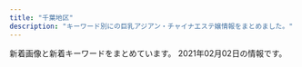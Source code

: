 ```yaml
---
title: "千葉地区"
description: "キーワード別にの巨乳アジアン・チャイナエステ嬢情報をまとめました。"
---
```


新着画像と新着キーワードをまとめています。
2021年02月02日の情報です。

<DmmAffiliateIns />
<KeywordTable
  shops={
    [
    {
        "keywords": {},
        "station": "\u52dd\u7530\u53f0\u99c5\u5357\u53e3",
        "url": "http://www.e-niko.work/",
        "name": "\u7e01",
        "img_links": [
            "http://www.e-niko.work/images/ac1.png",
            "http://www.e-niko.work/img/yuri1.jpg",
            "http://www.e-niko.work/images/ta.jpg",
            "http://www.e-niko.work/images/mobile.jpg",
            "http://www.e-niko.work/images/head.jpg",
            "http://www.e-niko.work/images/1.jpg",
            "http://www.e-niko.work/images/3.jpg",
            "http://www.e-niko.work/images/sys1.png",
            "http://www.e-niko.work/images/interior_t.jpg",
            "http://www.e-niko.work/images/news.jpg",
            "http://www.e-niko.work/images/2.jpg",
            "http://www.e-niko.work/images/sys2.png",
            "http://www.e-niko.work/images/staff_t.jpg",
            "http://www.e-niko.work/images/info.jpg",
            "http://www.e-niko.work/images/4.jpg",
            "http://www.e-niko.work/images/line.png",
            "http://www.e-niko.work/img/riri1.jpg",
            "http://www.e-niko.work/images/tel.jpg",
            "http://www.e-niko.work/images/int1.png",
            "http://www.e-niko.work/img/mika1.jpg",
            "http://www.e-niko.work/img/rio1.jpg",
            "http://www.e-niko.work/images/int2.png"
        ]
    },
    {
        "keywords": {},
        "url": "http://www.t-bell.work/",
        "img_links": [
            "http://www.t-bell.work/img/megumi1.jpg",
            "http://www.t-bell.work/img/yuki1.jpg",
            "http://www.t-bell.work/images/head.jpg",
            "http://www.t-bell.work/img/kumi1.jpg",
            "http://www.t-bell.work/img/ayumi2.jpg",
            "http://www.t-bell.work/images/news.jpg",
            "http://www.t-bell.work/images/8.jpg",
            "http://www.t-bell.work/images/interior.png",
            "http://www.t-bell.work/images/sys1.png",
            "http://www.t-bell.work/images/line.png",
            "http://www.t-bell.work/img/miho1.jpg",
            "http://www.t-bell.work/images/9.jpg",
            "http://www.t-bell.work/images/sys2.png",
            "http://www.t-bell.work/images/11.jpg",
            "http://www.t-bell.work/images/1.jpg",
            "http://www.t-bell.work/images/7.jpg",
            "http://www.t-bell.work/images/interior_t.jpg",
            "http://www.t-bell.work/images/6.jpg",
            "http://www.t-bell.work/img/riri1.jpg",
            "http://www.t-bell.work/img/sakura1.jpg",
            "http://www.t-bell.work/img/mayu1.jpg",
            "http://www.t-bell.work/img/riri2.jpg",
            "http://www.t-bell.work/img/mayu2.jpg",
            "http://www.t-bell.work/images/10.jpg",
            "http://www.t-bell.work/images/staff_t.jpg",
            "http://www.t-bell.work/images/si.png",
            "http://www.t-bell.work/img/kumi2.jpg",
            "http://www.t-bell.work/images/info.jpg",
            "http://www.t-bell.work/images/2.jpg",
            "http://www.t-bell.work/img/momo1.jpg",
            "http://www.t-bell.work/images/interior1.png",
            "http://www.t-bell.work/img/kumi3.jpg",
            "http://www.t-bell.work/images/4.jpg",
            "http://www.t-bell.work/images/5.jpg",
            "http://www.t-bell.work/images/12.jpg",
            "http://www.t-bell.work/img/ayumi1.jpg",
            "http://www.t-bell.work/images/3.jpg"
        ],
        "name": "\u685c\u6843",
        "station": "\u4eac\u6210\u7dda\u5343\u8449\u4e2d\u592e\u99c5\u6771\u53e3"
    },
    {
        "url": "http://yureloyuli.xyz/",
        "name": "\u7f8e\u9b54\u5973",
        "station": "\u9ad8\u6839\u6728\u6238\u99c5\u5317\u53e3",
        "img_links": [
            "http://yureloyuli.xyz/uploads/210102/1-210102131F3W2.jpg",
            "http://yureloyuli.xyz/static/picture/bar-girls.png",
            "http://yureloyuli.xyz/uploads/200324/1-20032409411K31.jpg",
            "http://yureloyuli.xyz/static/picture/info_text.jpg",
            "http://yureloyuli.xyz/uploads/200218/1-20021Q20511212.jpg",
            "http://yureloyuli.xyz/static/picture/girls-bar.png",
            "http://yureloyuli.xyz/static/picture/bar-news.png",
            "http://yureloyuli.xyz/uploads/200722/1-200H215404S47.jpg",
            "http://yureloyuli.xyz/static/picture/bar-inte.png",
            "http://yureloyuli.xyz/static/picture/info1.jpg",
            "http://yureloyuli.xyz/static/picture/bar-infomation.png",
            "http://yureloyuli.xyz/uploads/200206/1-20020616251Q12.jpg",
            "http://yureloyuli.xyz/uploads/210123/1-2101231402461E.jpg",
            "http://yureloyuli.xyz/uploads/200912/1-200912104044951.jpg",
            "http://yureloyuli.xyz/uploads/200228/1-20022P91635N0.jpg",
            "http://yureloyuli.xyz/uploads/200706/1-200F6092015B8.jpg",
            "http://yureloyuli.xyz/uploads/200317/1-20031F92052106.jpg",
            "http://yureloyuli.xyz/static/picture/info2.jpg",
            "http://yureloyuli.xyz/uploads/201113/1-201113153614922.jpg",
            "http://yureloyuli.xyz/uploads/200326/1-200326091KT30.jpg"
        ],
        "keywords": {
            "86": 3,
            "C": 2,
            "84": 3,
            "D": 9,
            "85": 5
        }
    },
    {
        "station": "\u6804\u753a\u99c51\u756a\u53e3",
        "name": "\u6843\u6e90\u90f7",
        "url": "http://otona-room.work/",
        "keywords": {},
        "img_links": [
            "http://otona-room.work/g2.jpg",
            "http://otona-room.work/2.jpg",
            "http://otona-room.work/1.jpg",
            "http://otona-room.work/staff_7611_1551333114399883.jpeg",
            "http://otona-room.work/staff_7611_1551333114399883.jpg",
            "http://otona-room.work/staff_5562_1531961868171342.jpeg",
            "http://otona-room.work/head_2_3705_1542686088990068.jpg",
            "http://otona-room.work/4.jpg",
            "http://otona-room.work/3.jpg",
            "http://otona-room.work/head_1_3705_1534384950723871.jpg",
            "http://otona-room.work/5.jpg",
            "http://otona-room.work/movie.png",
            "http://otona-room.work/furo.jpg",
            "http://otona-room.work/staff_5562_1531961868171342.jpg",
            "http://otona-room.work/b2.jpg",
            "http://otona-room.work/g1.jpg",
            "http://otona-room.work/b3.jpg",
            "http://otona-room.work/37051558103226595099.jpg",
            "http://otona-room.work/0.jpg",
            "http://otona-room.work/staff_5630_1549447096342302.jpg"
        ]
    },
    {
        "url": "http://pareo.ests.jp/",
        "img_links": [
            "http://pareo.ests.jp/images/sp_tit_news.png",
            "http://pareo.ests.jp/images/staff_bj2.png",
            "http://pareo.ests.jp/images/room3.jpg",
            "http://pareo.ests.jp/images/room4.jpg",
            "http://pareo.ests.jp/images/room2.jpg",
            "http://pareo.ests.jp/images/tit_staff.png",
            "http://pareo.ests.jp/images/mobile.jpg",
            "http://pareo.ests.jp/photos/sites/30/2021/01/2021010414173533.jpg",
            "http://pareo.ests.jp/photos/sites/30/2020/10/2020100416004380.jpg",
            "http://pareo.ests.jp/photos/sites/30/2020/05/2020051116194020.jpg",
            "http://pareo.ests.jp/images/top.jpg",
            "http://pareo.ests.jp/photos/sites/30/2021/01/2021011713324531.jpg",
            "http://pareo.ests.jp/images/bian.png",
            "http://pareo.ests.jp/images/room1.jpg",
            "http://pareo.ests.jp/photos/sites/30/2021/02/2021020112093841.jpg",
            "http://pareo.ests.jp/images/staff_bj4.png",
            "http://pareo.ests.jp/images/sp_top.jpg"
        ],
        "keywords": {
            "87": 12,
            "E": 6,
            "D": 24,
            "86": 18
        },
        "name": "PAREO\u30fb\u30d1\u30ec\u30aa",
        "station": "JR\u897f\u5343\u8449\u99c5\u5357\u53e3"
    },
    {
        "name": "\u96a0\u308c\u5bb6",
        "url": "http://forever-est.com/",
        "keywords": {
            "D": 2,
            "86": 6,
            "E": 4
        },
        "img_links": [
            "http://forever-est.com/img/cg081.jpg",
            "http://forever-est.com/img/fbb.jpg",
            "http://forever-est.com/img/cg08.jpg",
            "http://forever-est.com/img/cg09.jpg",
            "http://forever-est.com/img/lb1.jpg",
            "http://forever-est.com/img/cg051.jpg",
            "http://forever-est.com/img/lb2.jpg",
            "http://forever-est.com/img/cg05.jpg",
            "http://forever-est.com/img/cg06.jpg",
            "http://forever-est.com/img/fla3.jpg",
            "http://forever-est.com/img/top.jpg",
            "http://forever-est.com/img/cg04.jpg",
            "http://forever-est.com/img/stat.jpg",
            "http://forever-est.com/img/acct.jpg",
            "http://forever-est.com/img/footer.jpg",
            "http://forever-est.com/img/cg01.jpg",
            "http://forever-est.com/img/flb2.jpg",
            "http://forever-est.com/img/fla1.jpg",
            "http://forever-est.com/img/flb1.jpg",
            "http://forever-est.com/img/rect.jpg",
            "http://forever-est.com/link/menlog.jpg",
            "http://forever-est.com/img/cg10.jpg",
            "http://forever-est.com/img/stal.jpg",
            "http://forever-est.com/img/fla2.jpg",
            "http://forever-est.com/img/cg011.jpg",
            "http://forever-est.com/img/lint.jpg",
            "http://forever-est.com/img/eve.jpg",
            "http://forever-est.com/img/fla4.jpg",
            "http://forever-est.com/img/no.png"
        ],
        "station": "JR\u5e55\u5f35\u99c5\u5357\u53e3"
    },
    {
        "station": "JR\u56db\u8857\u9053\u99c5\u5317\u53e3",
        "name": "\u5922\u91cc \uff5e\u3086\u3081\u3055\u3068\uff5e",
        "keywords": {
            "E": 4,
            "C": 1,
            "G": 1,
            "D": 2,
            "93": 1,
            "86": 6,
            "89": 1
        },
        "url": "https://yumesato.relaxjp.com/",
        "img_links": [
            "https://yumesato.relaxjp.com/css/staff/staff004.png",
            "https://yumesato.relaxjp.com/css/top02.png",
            "https://yumesato.relaxjp.com/css/staff/staff03.png",
            "https://yumesato.relaxjp.com/css/staff/staff05.png",
            "https://yumesato.relaxjp.com/css/staff/staff07.png",
            "https://yumesato.relaxjp.com/css/nav/nav-004.png",
            "https://yumesato.relaxjp.com/css/top01.png",
            "https://yumesato.relaxjp.com/css/nav/nav-006.png",
            "https://yumesato.relaxjp.com/css/nav/nav-001.png",
            "https://yumesato.relaxjp.com/css/staff/staff06.png",
            "https://yumesato.relaxjp.com/css/staff/staff07-a.png",
            "https://yumesato.relaxjp.com/css/staff/staff06-a.png",
            "https://yumesato.relaxjp.com/css/nav/nav-005.png",
            "https://yumesato.relaxjp.com/css/nav/nav-002.png",
            "https://yumesato.relaxjp.com/css/staff/staff08.png",
            "https://yumesato.relaxjp.com/css/staff/staff01.png",
            "https://yumesato.relaxjp.com/css/staff/staff03-a.png",
            "https://yumesato.relaxjp.com/css/tel.png",
            "https://yumesato.relaxjp.com/css/staff/staff01-a.png",
            "https://yumesato.relaxjp.com/css/staff/staff05-a.png",
            "https://yumesato.relaxjp.com/css/staff/staff02-a.png",
            "https://yumesato.relaxjp.com/css/staff/staff02.png",
            "https://yumesato.relaxjp.com/css/nav/nav-003.png",
            "https://yumesato.relaxjp.com/css/staff/staff08-a.png",
            "https://yumesato.relaxjp.com/css/staff/staff004-a.png"
        ]
    },
    {
        "keywords": {
            "C": 13,
            "85": 24,
            "86": 12
        },
        "name": "Leo",
        "img_links": [
            "http://www.relax-leo.com/thumbnails/022.jpg",
            "http://www.relax-leo.com/i/img/operation/img_service_03.png",
            "http://www.relax-leo.com/files/018.jpg",
            "http://www.relax-leo.com/files/015.jpg",
            "http://www.relax-leo.com/thumbnails/011.jpg",
            "http://www.relax-leo.com/img/material/top_t5.png",
            "http://www.relax-leo.com/img/top/img_service_02.png",
            "http://www.relax-leo.com/img/material/p3_ct1.png",
            "http://www.relax-leo.com/img/top/img_service_01.png",
            "http://www.relax-leo.com/img/material/p3_ct2.png",
            "http://www.relax-leo.com/i/img/operation/img_service_02.png",
            "http://www.relax-leo.com/img/material/gm4_rollout.png",
            "http://www.relax-leo.com/thumbnails/019.jpg",
            "http://www.relax-leo.com/img/material/top_t1.png",
            "http://www.relax-leo.com/img/material/top_t2.png",
            "http://www.relax-leo.com/files/022-02.jpg",
            "http://www.relax-leo.com/thumbnails/021.jpg",
            "http://www.relax-leo.com/files/009-03.jpg",
            "http://www.relax-leo.com/files/021-02.jpg",
            "http://www.relax-leo.com/files/010-03.jpg",
            "http://www.relax-leo.com/img/material/p2_ct1.png",
            "http://www.relax-leo.com/files/010-02.jpg",
            "http://www.relax-leo.com/thumbnails/010.jpg",
            "http://www.relax-leo.com/img/material/top_pickback.png",
            "http://www.relax-leo.com/index4.jpg",
            "http://www.relax-leo.com/img/material/frames.png",
            "http://www.relax-leo.com/files/023.jpg",
            "http://www.relax-leo.com/img/material/backlistbtn.png",
            "http://www.relax-leo.com/files/021.jpg",
            "http://www.relax-leo.com/files/009-02.jpg",
            "http://www.relax-leo.com/img/material/p5_ct1.png",
            "http://www.relax-leo.com/thumbnails/009.jpg",
            "http://www.relax-leo.com/files/023-02.jpg",
            "http://www.relax-leo.com/img/material/gm3_rollout.png",
            "http://www.relax-leo.com/files/011.jpg",
            "http://www.relax-leo.com/i/img/operation/img_service_01.png",
            "http://www.relax-leo.com/thumbnails/023.jpg",
            "http://www.relax-leo.com/img/material/top_t3.png",
            "http://www.relax-leo.com/img/top/img_service_04.png",
            "http://www.relax-leo.com/files/019.jpg",
            "http://www.relax-leo.com/files/021-03.jpg",
            "http://www.relax-leo.com/files/018-02.jpg",
            "http://www.relax-leo.com/files/022-03.jpg",
            "http://www.relax-leo.com/thumbnails/015.jpg",
            "http://www.relax-leo.com/img/material/gm1_rollout.png",
            "http://www.relax-leo.com/img/material/gm5_rollout.png",
            "http://www.relax-leo.com/i/img/operation/img_service_04.png",
            "http://www.relax-leo.com/img/material/p4_ct1.png",
            "http://www.relax-leo.com/thumbnails/018.jpg",
            "http://www.relax-leo.com/img/material/gm2_rollout.png",
            "http://www.relax-leo.com/files/008.jpg",
            "http://www.relax-leo.com/files/015-03.jpg",
            "http://www.relax-leo.com/files/018-03.jpg",
            "http://www.relax-leo.com/img/material/top_t4.png",
            "http://www.relax-leo.com/img/material/age.png",
            "http://www.relax-leo.com/img/material/p7_ct1.png",
            "http://www.relax-leo.com/files/008-03.jpg",
            "http://www.relax-leo.com/files/019-02.jpg",
            "http://www.relax-leo.com/img/material/frameback.png",
            "http://www.relax-leo.com/files/015-02.jpg",
            "http://www.relax-leo.com/files/009.jpg",
            "http://www.relax-leo.com/img/material/att.png",
            "http://www.relax-leo.com/thumbnails/008.jpg",
            "http://www.relax-leo.com/img/material/gm6_rollout.png",
            "http://www.relax-leo.com/files/008-02.jpg",
            "http://www.relax-leo.com/img/material/camp20201027.jpg",
            "http://www.relax-leo.com/files/011-02.jpg",
            "http://www.relax-leo.com/files/011-03.jpg",
            "http://www.relax-leo.com/files/019-03.jpg",
            "http://www.relax-leo.com/files/023-03.jpg",
            "http://www.relax-leo.com/files/010.jpg",
            "http://www.relax-leo.com/img/top/img_service_03.png",
            "http://www.relax-leo.com/files/022.jpg"
        ],
        "url": "http://www.relax-leo.com/",
        "station": "\u52dd\u7530\u53f0\u99c5\u5357\u53e3"
    },
    {
        "img_links": [
            "https://tsudanuma-massage.com/room/room-l1.jpg",
            "https://tsudanuma-massage.com/2020/09/29/haru-s1.jpg",
            "https://tsudanuma-massage.com/menu/home.png",
            "https://tsudanuma-massage.com/2020/11/15/nana-s1.jpg",
            "https://tsudanuma-massage.com/staff/haru-l1.jpg",
            "https://tsudanuma-massage.com/images/clear.png",
            "https://tsudanuma-massage.com/staff/hana-s1.jpg",
            "https://tsudanuma-massage.com/room/room-l5.jpg",
            "https://tsudanuma-massage.com/2020/03/11/mimi-s1.jpg",
            "https://tsudanuma-massage.com/staff/nana-s1.jpg",
            "https://tsudanuma-massage.com/room/room-l3.jpg",
            "https://tsudanuma-massage.com/room/room-l4.jpg",
            "https://tsudanuma-massage.com/2019/08/21/sakura-s1.jpg",
            "https://tsudanuma-massage.com/button/staff.png",
            "https://tsudanuma-massage.com/icon/facebook.png",
            "https://tsudanuma-massage.com/2019/08/12/IMG_9296.jpg",
            "https://tsudanuma-massage.com/staff/mari-s1.jpg",
            "https://tsudanuma-massage.com/staff/mari-l1.jpg",
            "https://tsudanuma-massage.com/images/qrcode.png",
            "https://tsudanuma-massage.com/images/main-small.jpg",
            "https://tsudanuma-massage.com/2019/12/02/kiki-s1.jpg",
            "https://tsudanuma-massage.com/images/top3.jpg",
            "https://tsudanuma-massage.com/icon/yelp.png",
            "https://tsudanuma-massage.com/images/footer-l.png",
            "https://tsudanuma-massage.com/menu/info.png",
            "https://tsudanuma-massage.com/staff/hana-l1.jpg",
            "https://tsudanuma-massage.com/staff/kiki-l1.jpg",
            "https://tsudanuma-massage.com/staff/kiki-s1.jpg",
            "https://tsudanuma-massage.com/images/main-sp.jpg",
            "https://tsudanuma-massage.com/staff/sakura-s1.jpg",
            "https://tsudanuma-massage.com/images/top1.jpg",
            "https://tsudanuma-massage.com/images/footer-r.png",
            "https://tsudanuma-massage.com/line/parking.png",
            "https://tsudanuma-massage.com/staff/rinrin-l1.jpg",
            "https://tsudanuma-massage.com/button/home.png",
            "https://tsudanuma-massage.com/images/main-top.jpg",
            "https://tsudanuma-massage.com/button/blog.png",
            "https://tsudanuma-massage.com/line/line_friend.png",
            "https://scdn.line-apps.com/n/line_add_friends/btn/ja.png",
            "https://tsudanuma-massage.com/menu/blog.png",
            "https://tsudanuma-massage.com/icon/line.png",
            "https://tsudanuma-massage.com/images/flower.png",
            "https://tsudanuma-massage.com/room/room-l6.jpg",
            "https://tsudanuma-massage.com/images/camp.jpg",
            "https://tsudanuma-massage.com/2019/12/02/eri-s1.jpg",
            "https://tsudanuma-massage.com/room/room-l2.jpg",
            "https://tsudanuma-massage.com/images/top2.jpg",
            "https://tsudanuma-massage.com/staff/nana-l1.jpg",
            "https://tsudanuma-massage.com/staff/eri-l1.jpg",
            "https://tsudanuma-massage.com/staff/rinrin-s1.jpg",
            "https://tsudanuma-massage.com/line/10min_present.png",
            "https://tsudanuma-massage.com/staff/sakura-l1.jpg",
            "https://tsudanuma-massage.com/staff/mimi-s1.jpg",
            "https://tsudanuma-massage.com/icon/twitter.png",
            "https://tsudanuma-massage.com/images/header3.png",
            "https://tsudanuma-massage.com/2019/10/01/sakura-s1.jpg",
            "https://tsudanuma-massage.com/images/top0.jpg",
            "https://tsudanuma-massage.com/2019/12/15/rinrin-s1.jpg",
            "https://tsudanuma-massage.com/staff/mimi-l1.jpg",
            "https://tsudanuma-massage.com/menu/staff.png",
            "https://tsudanuma-massage.com/staff/eri-s1.jpg",
            "https://tsudanuma-massage.com/staff/haru-s1.jpg",
            "https://tsudanuma-massage.com/link/mens-esthe.png"
        ],
        "keywords": {},
        "name": "\u56de\u751f\u5802",
        "url": "https://tsudanuma-massage.com/",
        "station": "\u5b9f\u7c7e\u99c5\u5317\u53e3"
    },
    {
        "station": "JR\u6210\u7530\u99c5\u6771\u53e3",
        "keywords": {},
        "img_links": [
            "http://sakura-es.biz/images/r3.jpg",
            "http://sakura-es.biz/images/s08.jpg",
            "http://sakura-es.biz/images/staffr.jpg",
            "http://sakura-es.biz/images/top.png",
            "http://sakura-es.biz/images/mobile.jpg",
            "http://sakura-es.biz/images/bottom.jpg",
            "http://sakura-es.biz/images/r1.jpg",
            "http://sakura-es.biz/images/s03.jpg",
            "http://sakura-es.biz/images/s02.jpg"
        ],
        "name": "\u3055\u304f\u3089",
        "url": "http://sakura-es.biz"
    },
    {
        "keywords": {
            "88": 10,
            "85": 10,
            "87": 30,
            "E": 10,
            "89": 30,
            "C": 23,
            "86": 30,
            "D": 80
        },
        "name": "\u30ea\u30be\u30fc\u30c8\u30fb\u30a4\u30f3",
        "url": "http://resortin.jpn.cm/",
        "img_links": [
            "http://resortin.jpn.cm/photos/sites/33/2020/06/2020062102472569.jpeg",
            "http://resortin.jpn.cm/i/images/room2.jpg",
            "http://resortin.jpn.cm/i/images/room1.jpg",
            "http://resortin.jpn.cm/images/ser4.jpg",
            "http://resortin.jpn.cm/photos/sites/33/2019/10/2019101702025625.jpeg",
            "http://resortin.jpn.cm/photos/sites/33/2020/10/2020102219295041.jpeg",
            "http://resortin.jpn.cm/photos/sites/33/2019/10/2019101702000055.jpeg",
            "http://resortin.jpn.cm/photos/sites/33/2020/12/2020120113271282.jpeg",
            "http://resortin.jpn.cm/photos/sites/33/2019/10/2019101702000135.jpeg",
            "http://resortin.jpn.cm/images/ser7.jpg",
            "http://resortin.jpn.cm/photos/sites/33/2019/10/2019101702012362.jpeg",
            "http://resortin.jpn.cm/photos/sites/33/2021/01/2021012821032298-e1611835415606.jpeg",
            "http://resortin.jpn.cm/photos/sites/33/2020/09/2020091504135186.jpeg",
            "http://resortin.jpn.cm/photos/sites/33/2020/11/2020112701293043.jpeg",
            "http://resortin.jpn.cm/images/koko_468x60.png",
            "http://resortin.jpn.cm/images/service.png",
            "http://resortin.jpn.cm/images/s_service.jpg",
            "http://resortin.jpn.cm/photos/sites/33/2020/09/2020091504080714.jpeg",
            "http://resortin.jpn.cm/images/top2.jpg",
            "http://resortin.jpn.cm/images/s_news.png",
            "http://resortin.jpn.cm/photos/sites/33/2019/12/2019121812191049-400x173.jpeg",
            "http://resortin.jpn.cm/photos/sites/33/2019/10/2019101702025625-e1600094540382.jpeg",
            "http://resortin.jpn.cm/images/s_staff.jpg",
            "http://resortin.jpn.cm/photos/sites/33/2020/06/2020062103092760.jpeg",
            "http://resortin.jpn.cm/i/images/room3.jpg",
            "http://resortin.jpn.cm/photos/sites/33/2021/02/2021020210431926.jpg",
            "http://resortin.jpn.cm/photos/sites/33/2020/12/2020122313271999-e1608697655298.jpeg",
            "http://resortin.jpn.cm/photos/sites/33/2020/09/2020091518240675.jpeg",
            "http://resortin.jpn.cm/photos/sites/33/2021/01/2021012821032298.jpeg",
            "http://resortin.jpn.cm/images/ser8.jpg",
            "http://resortin.jpn.cm/photos/sites/33/2020/07/2020070322594031.jpeg",
            "http://resortin.jpn.cm/photos/sites/33/2020/09/2020091504122733.jpeg",
            "http://resortin.jpn.cm/images/ser1.jpg",
            "http://resortin.jpn.cm/photos/sites/33/2020/07/2020072501415499-e1595608934436.jpeg"
        ],
        "station": "\u5343\u8449\u4e2d\u592e\u99c5\u6771\u53e3"
    },
    {
        "name": "\u7652\u3057\u306e\u604b",
        "station": "\u52dd\u7530\u53f0\u99c5\u5357\u53e3",
        "img_links": [
            "http://iyashinokoi.este88.com/images/acc04.jpg",
            "http://iyashinokoi.este88.com/gals/nana1.jpg",
            "http://iyashinokoi.este88.com/images/kp1.png",
            "http://iyashinokoi.este88.com/gals/yuyu1.jpg",
            "http://iyashinokoi.este88.com/images/acc02.jpg",
            "http://iyashinokoi.este88.com/img/r03.jpg",
            "http://iyashinokoi.este88.com/img/r04.jpg",
            "http://iyashinokoi.este88.com/gals/cizuka1.jpg",
            "http://iyashinokoi.este88.com/gals/miki1.jpg",
            "http://iyashinokoi.este88.com/gals/risa1.jpg",
            "http://iyashinokoi.este88.com/images/acc03.jpg",
            "http://iyashinokoi.este88.com/images/qr.jpg",
            "http://iyashinokoi.este88.com/images/kp2.png",
            "http://iyashinokoi.este88.com/images/kp3.png",
            "http://iyashinokoi.este88.com/images/info.png",
            "http://iyashinokoi.este88.com/images/acc01.jpg",
            "http://iyashinokoi.este88.com/gals/norika1.jpg",
            "http://iyashinokoi.este88.com/img/r05.jpg",
            "http://iyashinokoi.este88.com/img/r02.jpg",
            "http://iyashinokoi.este88.com/img/r01.jpg"
        ],
        "url": "http://iyashinokoi.este88.com/",
        "keywords": {}
    },
    {
        "keywords": {
            "89": 1,
            "E": 7,
            "83": 7,
            "C": 12,
            "D": 14,
            "86": 11,
            "87": 10,
            "F": 2,
            "85": 2,
            "81": 1,
            "88": 3
        },
        "img_links": [
            "http://suijyonohana.oks.bz/photos/sites/74/2019/04/2019040808230099.jpg",
            "http://suijyonohana.oks.bz/photos/sites/74/2019/11/2019112303312820.jpg",
            "http://suijyonohana.oks.bz/images/mobile.png",
            "http://suijyonohana.oks.bz/photos/sites/74/2019/04/2019040607544466.jpg",
            "http://suijyonohana.oks.bz/photos/sites/74/2020/01/2020010304114481.jpg",
            "http://suijyonohana.oks.bz/photos/sites/74/2020/12/2020120108505493.jpg",
            "http://suijyonohana.oks.bz/images/top2.jpg",
            "http://suijyonohana.oks.bz/images/room3.jpg",
            "http://suijyonohana.oks.bz/images/top1.jpg",
            "http://suijyonohana.oks.bz/photos/sites/74/2019/10/2019102801383123.jpg",
            "http://suijyonohana.oks.bz/images/room4.jpg",
            "http://suijyonohana.oks.bz/photos/sites/74/2019/05/2019051908111982.jpg",
            "http://suijyonohana.oks.bz/photos/sites/74/2019/11/2019112303312062.jpg",
            "http://suijyonohana.oks.bz/photos/sites/74/2020/09/2020091304214310.jpg",
            "http://suijyonohana.oks.bz/photos/sites/74/2019/05/2019052508374052.jpg",
            "http://suijyonohana.oks.bz/photos/sites/74/2019/04/2019040607544577.jpg",
            "http://suijyonohana.oks.bz/photos/sites/74/2019/12/2019121003173867.jpg",
            "http://suijyonohana.oks.bz/photos/sites/74/2019/08/2019080504172342.jpg",
            "http://suijyonohana.oks.bz/photos/sites/74/2019/11/2019112903321914.jpg",
            "http://suijyonohana.oks.bz/photos/sites/74/2019/11/2019110107361049.jpg",
            "http://suijyonohana.oks.bz/images/s_staff.png",
            "http://suijyonohana.oks.bz/photos/sites/74/2019/09/2019091305051898.jpg",
            "http://suijyonohana.oks.bz/photos/sites/74/2019/04/2019040607544553.jpg",
            "http://suijyonohana.oks.bz/photos/sites/74/2019/12/2019121003163725.jpg",
            "http://suijyonohana.oks.bz/photos/sites/74/2019/10/2019102803554653.jpg",
            "http://suijyonohana.oks.bz/photos/sites/74/2020/01/2020010806110196.jpg",
            "http://suijyonohana.oks.bz/photos/sites/74/2019/05/2019052508384096.jpg",
            "http://suijyonohana.oks.bz/photos/sites/74/2019/10/2019100603440218.jpg",
            "http://suijyonohana.oks.bz/photos/sites/74/2019/11/2019112903322854.jpg",
            "http://suijyonohana.oks.bz/photos/sites/74/2019/11/2019110805565047.jpg",
            "http://suijyonohana.oks.bz/photos/sites/74/2020/01/2020010806110063.jpg",
            "http://suijyonohana.oks.bz/photos/sites/74/2020/09/2020092307293684.jpg",
            "http://suijyonohana.oks.bz/photos/sites/74/2019/04/2019040607404665.jpg",
            "http://suijyonohana.oks.bz/photos/sites/74/2020/01/2020012909451396.jpg",
            "http://suijyonohana.oks.bz/photos/sites/74/2019/10/2019102803554338.jpg",
            "http://suijyonohana.oks.bz/photos/sites/74/2019/10/2019102807073442.jpg",
            "http://suijyonohana.oks.bz/photos/sites/74/2019/04/2019040607544418.jpg",
            "http://suijyonohana.oks.bz/photos/sites/74/2019/11/2019111409121610.jpg",
            "http://suijyonohana.oks.bz/photos/sites/74/2019/10/2019102801382677.jpg",
            "http://suijyonohana.oks.bz/photos/sites/74/2019/11/2019111408343456.jpg",
            "http://suijyonohana.oks.bz/photos/sites/74/2019/07/2019071908205295.jpg",
            "http://suijyonohana.oks.bz/photos/sites/74/2019/10/201910060344032.jpg",
            "http://suijyonohana.oks.bz/photos/sites/74/2019/12/2019120503231885.jpg",
            "http://suijyonohana.oks.bz/photos/sites/74/2020/02/2020020702453147.jpg",
            "http://suijyonohana.oks.bz/photos/sites/74/2019/11/2019111305503023.jpg",
            "http://suijyonohana.oks.bz/photos/sites/74/2019/11/2019110805570462.jpg",
            "http://suijyonohana.oks.bz/photos/sites/74/2019/12/2019121708275675.jpg",
            "http://suijyonohana.oks.bz/photos/sites/74/2019/11/2019110304043160.jpg",
            "http://suijyonohana.oks.bz/photos/sites/74/2019/12/201912100316363.jpg",
            "http://suijyonohana.oks.bz/images/end1.jpg",
            "http://suijyonohana.oks.bz/photos/sites/74/2019/11/2019112009095899.jpg",
            "http://suijyonohana.oks.bz/images/s_news.png",
            "http://suijyonohana.oks.bz/photos/sites/74/2020/01/2020012909451773.jpg",
            "http://suijyonohana.oks.bz/photos/sites/74/2019/12/2019120503232468.jpg",
            "http://suijyonohana.oks.bz/photos/sites/74/2019/10/2019102108484557.jpg",
            "http://suijyonohana.oks.bz/photos/sites/74/2019/12/2019121208173881.jpg",
            "http://suijyonohana.oks.bz/images/room1.jpg",
            "http://suijyonohana.oks.bz/photos/sites/74/2020/02/2020021802145314.jpg",
            "http://suijyonohana.oks.bz/photos/sites/74/2020/09/202009130421418.jpg",
            "http://suijyonohana.oks.bz/photos/sites/74/2020/04/202004230549442.jpg",
            "http://suijyonohana.oks.bz/photos/sites/74/2019/11/2019111305503524.jpg",
            "http://suijyonohana.oks.bz/images/top.jpg",
            "http://suijyonohana.oks.bz/photos/sites/74/2019/07/2019071408493715.jpg",
            "http://suijyonohana.oks.bz/photos/sites/74/2019/11/2019110107361498.jpg",
            "http://suijyonohana.oks.bz/photos/sites/74/2020/02/2020021308573639.jpg",
            "http://suijyonohana.oks.bz/photos/sites/74/2019/10/2019101806091624.jpg",
            "http://suijyonohana.oks.bz/photos/sites/74/2020/11/2020110804255484.jpg",
            "http://suijyonohana.oks.bz/photos/sites/74/2019/11/2019111305502437.jpg",
            "http://suijyonohana.oks.bz/images/face.png",
            "http://suijyonohana.oks.bz/photos/sites/74/2019/08/2019082909370533.jpg",
            "http://suijyonohana.oks.bz/images/room2.jpg",
            "http://suijyonohana.oks.bz/photos/sites/74/2019/05/201905230829246.jpg",
            "http://suijyonohana.oks.bz/photos/sites/74/2019/12/2019122302573417.jpg"
        ],
        "station": "JR\u7a32\u6bdb\u99c5\u897f\u53e3",
        "url": "http://suijyonohana.oks.bz/",
        "name": "\u7a32\u6bdb \u7a76\u6975\u30e9\u30a6\u30a1\u30fc\u30ba"
    },
    {
        "url": "http://massage-est.net/",
        "keywords": {
            "86": 2,
            "D": 2
        },
        "name": "\u8309\u8389\u82b1",
        "img_links": [
            "http://massage-est.net/images/nav-003.png",
            "http://massage-est.net/images/cg02.jpg",
            "http://massage-est.net/images/cg05.jpg",
            "http://massage-est.net/images/tel.png",
            "http://massage-est.net/images/no.png",
            "http://massage-est.net/images/nav-006.png",
            "http://massage-est.net/images/nav-002.png",
            "http://massage-est.net/images/nav-001.png",
            "http://massage-est.net/images/nav-005.png",
            "http://massage-est.net/images/nav-004.png"
        ],
        "station": "JR\u516b\u5e61\u5bbf\u99c5\u897f\u53e3"
    },
    {
        "keywords": {
            "83": 9,
            "D": 12,
            "C": 3,
            "84": 3,
            "\u80f8": 2,
            "82": 6,
            "E": 3
        },
        "img_links": [
            "https://www.harurelaxation.com/img/tmp/sns_bt1.png",
            "https://www.harurelaxation.com/prof/8/01.jpg",
            "https://www.harurelaxation.com/prof/7/01.jpg",
            "https://www.harurelaxation.com/prof/7/02.jpg",
            "https://www.harurelaxation.com/prof/1/02.jpg",
            "https://www.harurelaxation.com/prof/1/01.jpg",
            "https://www.harurelaxation.com/prof/7/top.jpg",
            "https://www.harurelaxation.com/prof/5/02.jpg",
            "https://www.harurelaxation.com/prof/6/top.jpg",
            "https://www.harurelaxation.com/prof/5/01.jpg",
            "https://www.harurelaxation.com/prof/3/02.jpg",
            "https://www.harurelaxation.com/prof/8/top.jpg",
            "https://www.harurelaxation.com/prof/3/top.jpg",
            "https://www.harurelaxation.com/prof/6/01.jpg",
            "https://www.harurelaxation.com/prof/8/02.jpg",
            "https://www.harurelaxation.com/img/tmp/sns_bt2.png",
            "https://www.harurelaxation.com/prof/5/top.jpg",
            "https://www.harurelaxation.com/img/all/loader.png",
            "https://www.harurelaxation.com/prof/6/02.jpg",
            "https://www.harurelaxation.com/prof/1/top.jpg",
            "https://www.harurelaxation.com/prof/3/01.jpg"
        ],
        "station": "JR\u8302\u539f\u99c5",
        "url": "https://www.harurelaxation.com/",
        "name": "HARU"
    },
    {
        "img_links": [
            "http://kurumioui.tokyo/static/picture/m-top02.png",
            "http://kurumioui.tokyo/static/picture/sp-tel.png",
            "http://kurumioui.tokyo/static/picture/m-top04.png",
            "http://kurumioui.tokyo/uploads/201001/1-201001104541N6.jpg",
            "http://kurumioui.tokyo/uploads/210104/1-210104102930511.jpg",
            "http://kurumioui.tokyo/uploads/201001/1-2010011045223b.jpg",
            "http://kurumioui.tokyo/static/picture/m-head03.png",
            "http://kurumioui.tokyo/uploads/201202/1-201202151356327.jpg",
            "http://kurumioui.tokyo/uploads/201001/1-20100110450K46.jpg",
            "http://kurumioui.tokyo/uploads/201001/1-2010011046324P.jpg",
            "http://kurumioui.tokyo/static/picture/nav04.png",
            "http://kurumioui.tokyo/static/picture/nav01.png",
            "http://kurumioui.tokyo/static/picture/nav05.png",
            "http://kurumioui.tokyo/uploads/210115/1-210115145112T9.jpg",
            "http://kurumioui.tokyo/static/picture/nav03.png",
            "http://kurumioui.tokyo/static/picture/nav06.png",
            "http://kurumioui.tokyo/uploads/201001/1-201001104A12O.jpg",
            "http://kurumioui.tokyo/uploads/201005/1-2010051JIB49.jpg",
            "http://kurumioui.tokyo/uploads/210123/1-210123135621344.jpg",
            "http://kurumioui.tokyo/static/picture/sp-qizu.png",
            "http://kurumioui.tokyo/uploads/201001/1-20100110442E21.jpg",
            "http://kurumioui.tokyo/uploads/201001/1-20100110455G59.jpg",
            "http://kurumioui.tokyo/static/picture/nav02.png",
            "http://kurumioui.tokyo/static/picture/m-top03.png"
        ],
        "name": "\u7652\u3057\u7f8e\u4eba",
        "station": "JR\u5e55\u5f35\u672c\u90f7\u99c5\u6771\u53e3",
        "url": "http://kurumioui.tokyo/",
        "keywords": {
            "D": 7,
            "87": 2,
            "86": 2,
            "84": 3,
            "85": 5,
            "C": 5
        }
    },
    {
        "url": "http://www.cianzan.xyz/",
        "station": "JR\u56db\u8857\u9053\u99c5\u5317\u53e3",
        "keywords": {
            "D": 2,
            "86": 2
        },
        "name": "\u304a\u304b\u3048\u308a",
        "img_links": [
            "http://www.cianzan.xyz/static/picture/nav-004.png",
            "http://www.cianzan.xyz/static/picture/top01.png",
            "http://www.cianzan.xyz/uploads/201207/1-20120G05I9133.jpg",
            "http://www.cianzan.xyz/static/picture/nav-002.png",
            "http://www.cianzan.xyz/static/picture/nav-006.png",
            "http://www.cianzan.xyz/uploads/201204/1-20120414525DJ.jpg",
            "http://www.cianzan.xyz/uploads/201209/1-20120911033J44.jpg",
            "http://www.cianzan.xyz/static/picture/left.jpg",
            "http://www.cianzan.xyz/static/picture/tel.png",
            "http://www.cianzan.xyz/static/picture/top003.jpg",
            "http://www.cianzan.xyz/static/picture/nav-003.png",
            "http://www.cianzan.xyz/static/picture/nav-001.png",
            "http://www.cianzan.xyz/uploads/201209/1-201209110351409.jpg",
            "http://www.cianzan.xyz/uploads/201207/1-20120G05H03F.jpg",
            "http://www.cianzan.xyz/uploads/201204/1-20120414562N15.jpg",
            "http://www.cianzan.xyz/static/picture/right.jpg",
            "http://www.cianzan.xyz/static/picture/nav-005.png"
        ]
    },
    {
        "station": "\u4eac\u6210\u5343\u8449\u4e2d\u592e\u99c5\u897f\u53e3",
        "img_links": [
            "https://eve.iest.info/photos/sites/86/2020/12/2020120704342315.jpg",
            "https://eve.iest.info/images/s_staff.jpg",
            "https://eve.iest.info/images/top.jpg",
            "https://eve.iest.info/images/mobile.jpg",
            "https://eve.iest.info/images/s_news.jpg",
            "https://eve.iest.info/photos/sites/86/2020/12/202012070434226.jpg",
            "https://eve.iest.info/photos/sites/86/2020/12/2020121105320296.jpg",
            "https://eve.iest.info/photos/sites/86/2020/12/2020120704342160.jpg",
            "https://eve.iest.info/photos/sites/86/2020/12/2020120704342237.jpg"
        ],
        "keywords": {
            "D": 5,
            "85": 2,
            "86": 3
        },
        "name": "\u30a4\u30d6",
        "url": "https://eve.iest.info/"
    },
    {
        "url": "https://www.es-relaxsalon.info/",
        "name": "Warm  Winter",
        "station": "JR\u5c0f\u898b\u5ddd\u99c5",
        "keywords": {},
        "img_links": []
    },
    {
        "station": "\u5343\u8449\u4e2d\u592e\u99c5\u6771\u53e3",
        "img_links": [
            "http://yasuragi.jps.cm/photos/sites/52/2019/07/2019071306250533.jpg",
            "http://yasuragi.jps.cm/images/mobile.jpg",
            "http://yasuragi.jps.cm/images/staff1.jpg",
            "http://yasuragi.jps.cm/images/room1.jpg",
            "http://yasuragi.jps.cm/images/news.jpg",
            "http://yasuragi.jps.cm/images/top1.jpg",
            "http://yasuragi.jps.cm/images/news_dz.jpg",
            "http://yasuragi.jps.cm/images/top2.jpg",
            "http://yasuragi.jps.cm/images/news2.jpg",
            "http://yasuragi.jps.cm/images/room2.jpg",
            "http://yasuragi.jps.cm/images/room3.jpg",
            "http://yasuragi.jps.cm/images/room4.jpg",
            "http://yasuragi.jps.cm/photos/sites/52/2020/12/2020121904260837.jpg",
            "http://yasuragi.jps.cm/photos/sites/52/2017/01/staff3.jpg",
            "http://yasuragi.jps.cm/images/top.jpg",
            "http://yasuragi.jps.cm/photos/sites/52/2020/12/2020120108410335.jpg",
            "http://yasuragi.jps.cm/photos/sites/52/2019/07/2019071306262265.jpg",
            "http://yasuragi.jps.cm/images/r1.jpg"
        ],
        "keywords": {
            "E": 1,
            "87": 1,
            "86": 2,
            "D": 2,
            "C": 14
        },
        "url": "http://yasuragi.jps.cm/",
        "name": "\u3084\u3059\u3089\u304e"
    },
    {
        "station": "\u5343\u8449\u4e2d\u592e\u99c5\u6771\u53e3",
        "name": "cocosia \u30b3\u30b3\u30b7\u30a2",
        "img_links": [
            "http://m-relax.net/cocosia/staff/s-aya.jpg",
            "http://m-relax.net/cocosia/images/b-qr.jpg",
            "http://m-relax.net/cocosia/images/b-taisaku.png",
            "http://m-relax.net/cocosia/images/footter.png",
            "http://m-relax.net/cocosia/sp/images/bar-newface.png",
            "http://m-relax.net/cocosia/images/b-hotstone2.png",
            "http://m-relax.net/cocosia/staff/s-yuyu.jpg",
            "http://m-relax.net/cocosia/images/bar-twitter.png",
            "http://m-relax.net/cocosia/staff/s-mayu.jpg",
            "http://m-relax.net/cocosia/images/bar-therapist.png",
            "http://m-relax.net/cocosia/staff/s-mika.jpg",
            "http://m-relax.net/cocosia/images/c-top.png",
            "http://m-relax.net/cocosia/images/tennai2.jpg",
            "http://m-relax.net/cocosia/images/tennai3.jpg",
            "http://m-relax.net/cocosia/images/c-therapist.png",
            "http://m-relax.net/cocosia/images/c-interior.png",
            "http://m-relax.net/cocosia/images/bar-cam.png",
            "http://m-relax.net/cocosia/sp/images/bar-cam.png",
            "http://m-relax.net/cocosia/sp/images/bar-contact.png",
            "http://m-relax.net/cocosia/images/b-deli2.jpg",
            "http://m-relax.net/cocosia/sp/images/bar-twitter.png",
            "http://m-relax.net/cocosia/staff/s-mie.jpg",
            "http://m-relax.net/cocosia/images/b-tel.png",
            "http://m-relax.net/cocosia/images/tennai4.jpg",
            "http://m-relax.net/cocosia/images/bar-newface.png",
            "http://m-relax.net/cocosia/images/bar-other.png",
            "http://m-relax.net/cocosia/images/bar-interior.png"
        ],
        "keywords": {},
        "url": "http://m-relax.net/cocosia/"
    },
    {
        "name": "\u30e9\u30e0\u30b8",
        "url": "http://lambsey.ies.bz/",
        "station": "JR\u56db\u8857\u9053\u99c5\u5317\u53e3",
        "keywords": {
            "86": 10,
            "D": 20,
            "C": 11,
            "87": 10
        },
        "img_links": [
            "http://lambsey.ies.bz/images/staff_bj4.png",
            "http://lambsey.ies.bz/photos/sites/68/2020/07/2020071309484790.jpg",
            "http://lambsey.ies.bz/images/room4.jpg",
            "http://lambsey.ies.bz/images/zi_staff.png",
            "http://lambsey.ies.bz/images/info.jpg",
            "http://lambsey.ies.bz/photos/sites/68/2020/07/2020071309484619.jpg",
            "http://lambsey.ies.bz/images/s_news.png",
            "http://lambsey.ies.bz/images/line1.png",
            "http://lambsey.ies.bz/images/room1.jpg",
            "http://lambsey.ies.bz/images/room3.jpg",
            "http://lambsey.ies.bz/images/top.jpg",
            "http://lambsey.ies.bz/photos/sites/68/2020/11/2020111806331043.jpg",
            "http://lambsey.ies.bz/images/room2.jpg",
            "http://lambsey.ies.bz/photos/sites/68/2021/01/2021012602204423.jpg"
        ]
    },
    {
        "station": "JR\u8607\u6211\u99c5",
        "img_links": [],
        "name": "Orange \u30aa\u30e9\u30f3\u30b8\u30e5",
        "keywords": {},
        "url": "https://www.orange-relaxation.com/"
    },
    {
        "img_links": [
            "http://es-happy.work/staff/sora.jpg",
            "http://es-happy.work/images/concept.jpg",
            "http://es-happy.work/images/tr3.jpg",
            "http://es-happy.work/images/int3.jpg",
            "http://es-happy.work/staff/momo.jpg",
            "http://es-happy.work/images/head.jpg",
            "http://es-happy.work/images/int1.jpg",
            "http://es-happy.work/images/1.jpg",
            "http://es-happy.work/images/interior_t.jpg",
            "http://es-happy.work/images/sys1.jpg",
            "http://es-happy.work/img/runa1.jpg",
            "http://es-happy.work/images/3.jpg",
            "http://es-happy.work/images/sys3.jpg",
            "http://es-happy.work/images/tr1.jpg",
            "http://es-happy.work/images/topgirl.jpg",
            "http://es-happy.work/images/sys2.jpg",
            "http://es-happy.work/images/2.jpg",
            "http://es-happy.work/img/sora1.jpg",
            "http://es-happy.work/images/ac1.jpg",
            "http://es-happy.work/images/tr.jpg",
            "http://es-happy.work/images/tr2.jpg",
            "http://es-happy.work/images/ac2.jpg",
            "http://es-happy.work/img/momo1.jpg",
            "http://es-happy.work/staff/runa.jpg",
            "http://es-happy.work/images/news.jpg",
            "http://es-happy.work/images/staff_t.jpg",
            "http://es-happy.work/images/int2.jpg"
        ],
        "url": "http://es-happy.work/",
        "station": "JR\u6210\u7530\u99c5",
        "keywords": {},
        "name": "\u60a0"
    },
    {
        "img_links": [
            "http://www.lover-esthe.xyz/files/015-02.jpg",
            "http://www.lover-esthe.xyz/files/028-02.jpg",
            "http://www.lover-esthe.xyz/images/news.jpg",
            "http://www.lover-esthe.xyz/files/018.jpg",
            "http://www.lover-esthe.xyz/files/032-02.jpg",
            "http://www.lover-esthe.xyz/files/031-02.jpg",
            "http://www.lover-esthe.xyz/files/024-02.jpg",
            "http://www.lover-esthe.xyz/files/016.jpg",
            "http://www.lover-esthe.xyz/files/020-02.jpg",
            "http://www.lover-esthe.xyz/images/top.png",
            "http://www.lover-esthe.xyz/files/014-02.jpg",
            "http://www.lover-esthe.xyz/files/027.jpg",
            "http://www.lover-esthe.xyz/files/025-02.jpg",
            "http://www.lover-esthe.xyz/files/022.jpg",
            "http://www.lover-esthe.xyz/files/031.jpg",
            "http://www.lover-esthe.xyz/files/015.jpg",
            "http://www.lover-esthe.xyz/images/staff_s.png",
            "http://www.lover-esthe.xyz/files/021.jpg",
            "http://www.lover-esthe.xyz/files/014.jpg",
            "http://www.lover-esthe.xyz/files/027-02.jpg",
            "http://www.lover-esthe.xyz/files/029.jpg",
            "http://www.lover-esthe.xyz/files/025.jpg",
            "http://www.lover-esthe.xyz/files/030-02.jpg",
            "http://www.lover-esthe.xyz/files/030.jpg",
            "http://www.lover-esthe.xyz/files/020.jpg",
            "http://www.lover-esthe.xyz/files/028.jpg",
            "http://www.lover-esthe.xyz/files/024.jpg",
            "http://www.lover-esthe.xyz/files/019.jpg",
            "http://www.lover-esthe.xyz/images/link_s.png",
            "http://www.lover-esthe.xyz/files/017.jpg",
            "http://www.lover-esthe.xyz/files/023-02.jpg",
            "http://www.lover-esthe.xyz/files/012.jpg",
            "http://www.lover-esthe.xyz/files/019-02.jpg",
            "http://www.lover-esthe.xyz/files/029-02.jpg",
            "http://www.lover-esthe.xyz/files/033.jpg",
            "http://www.lover-esthe.xyz/files/016-02.jpg",
            "http://www.lover-esthe.xyz/files/012-02.jpg",
            "http://www.lover-esthe.xyz/files/017-02.jpg",
            "http://www.lover-esthe.xyz/files/026-02.jpg",
            "http://www.lover-esthe.xyz/files/026.jpg",
            "http://www.lover-esthe.xyz/files/021-02.jpg",
            "http://www.lover-esthe.xyz/files/022-02.jpg",
            "http://www.lover-esthe.xyz/files/033-02.jpg",
            "http://www.lover-esthe.xyz/files/018-02.jpg",
            "http://www.lover-esthe.xyz/files/023.jpg",
            "http://www.lover-esthe.xyz/files/032.jpg"
        ],
        "name": "Lover\uff5e\u30e9\u30f4\u30a1\u30fc\uff5e",
        "station": "JR\u5343\u8449\u99c5\u5317\u53e3",
        "url": "http://www.lover-esthe.xyz/",
        "keywords": {
            "C": 8,
            "87": 18,
            "83": 4,
            "88": 2,
            "84": 2,
            "D": 32,
            "86": 16,
            "E": 2
        }
    },
    {
        "keywords": {},
        "img_links": [
            "https://beautytime.space/wp-content/uploads/2020/10/mmexport1604140517606.jpg",
            "https://beautytime.space/wp-content/uploads/elementor/thumbs/staff4-1-owelqgr00ctf493ev3w1zjia2cihf8zxnq49xc9hc0.png",
            "https://beautytime.space/wp-content/uploads/2020/10/\u30a2\u30af\u30bb\u30b9\u30eb\u30fc\u30c83-1024x483.png",
            "https://beautytime.space/wp-content/uploads/2020/11/\u30ed\u30d3\u30fc20201113.jpg",
            "https://beautytime.space/wp-content/uploads/2020/10/\u30a2\u30af\u30bb\u30b9\u30eb\u30fc\u30c82-1024x485.png",
            "https://beautytime.space/wp-content/uploads/elementor/thumbs/rina3-ozcekvwkqdljmcxrlasoi6p0ed9pcrmhowb1olewao.jpg",
            "https://beautytime.space/wp-content/uploads/2020/10/\u30a2\u30af\u30bb\u30b9\u30eb\u30fc\u30c81-1024x489.png",
            "https://beautytime.space/wp-content/uploads/2021/01/\u30ad\u30e3\u30f3\u30da\u30fc\u30f33-768x543.png",
            "https://beautytime.space/wp-content/uploads/elementor/thumbs/ayumi-p1e4ai767xx5vz0xcqd8l3yfna7x76gyoesoburif4.jpg",
            "https://beautytime.space/wp-content/uploads/elementor/thumbs/momoka-ozibqvxhb6q62e0utffw4ofho13hl6viro9xk73h1c.jpg",
            "https://yoga.oceanwp.org/wp-content/uploads/2016/09/avatar.jpg",
            "https://beautytime.space/wp-content/uploads/elementor/thumbs/yuka-ozcekkmigd63r1e5f5x5o9jh9qtasedpnch7x9vmdc.jpg",
            "https://beautytime.space/wp-content/uploads/2020/10/\u4fa1\u683c\u8868.png",
            "https://beautytime.space/wp-content/uploads/elementor/thumbs/staff1-owelm8h5970yvf8lka2hrlxltxd0sa7f2sfm6ij9c0.jpg",
            "https://beautytime.space/wp-content/uploads/2020/10/DSC08765-scaled.jpg"
        ],
        "station": "\u5317\u7fd2\u5fd7\u91ce\u99c5",
        "name": "\u30d3\u30e5\u30fc\u30c6\u30a3\u30fc\u30bf\u30a4\u30e0",
        "url": "https://beautytime.space/"
    },
    {
        "keywords": {
            "83": 1,
            "D": 16,
            "86": 11,
            "87": 5,
            "85": 3,
            "C": 2,
            "E": 2
        },
        "url": "http://smile.oks.bz/",
        "img_links": [
            "http://smile.oks.bz/photos/sites/41/2021/01/2021010911025290.jpg",
            "http://smile.oks.bz/photos/sites/41/2020/01/2020012310224324.jpg",
            "http://smile.oks.bz/photos/sites/41/2019/11/2019112410352437.jpg",
            "http://smile.oks.bz/photos/sites/41/2019/09/2019090417583313.jpg",
            "http://smile.oks.bz/photos/sites/41/2020/10/202010071446208.jpg",
            "http://smile.oks.bz/photos/sites/41/2020/11/2020110713394486.jpg",
            "http://smile.oks.bz/photos/sites/41/2019/12/2019122516470912.jpg",
            "http://smile.oks.bz/photos/sites/41/2020/09/202009091902267.jpg",
            "http://smile.oks.bz/images/s_face.jpg",
            "http://smile.oks.bz/photos/sites/41/2019/09/2019091314105462.jpg",
            "http://smile.oks.bz/photos/sites/41/2020/07/2020071417514615.jpg",
            "http://smile.oks.bz/photos/sites/41/2021/01/2021010911025290-356x475.jpg",
            "http://smile.oks.bz/images/staff_line.jpg",
            "http://smile.oks.bz/photos/sites/41/2021/01/2021012517065775.jpg",
            "http://smile.oks.bz/photos/sites/41/2020/09/2020090213501227.jpg",
            "http://smile.oks.bz/photos/sites/41/2019/12/2019122517044279.jpg",
            "http://smile.oks.bz/images/s_news.jpg",
            "http://smile.oks.bz/photos/sites/41/2019/12/2019122517061810.jpg",
            "http://smile.oks.bz/images/mobile.jpg",
            "http://smile.oks.bz/photos/sites/41/2020/10/2020101713162274.jpg",
            "http://smile.oks.bz/photos/sites/41/2021/01/2021012517065775-356x475.jpg",
            "http://smile.oks.bz/images/top.jpg",
            "http://smile.oks.bz/photos/sites/41/2019/09/2019091314115844.jpg",
            "http://smile.oks.bz/photos/sites/41/2019/12/2019122517044066.jpg",
            "http://smile.oks.bz/images/link.jpg",
            "http://smile.oks.bz/photos/sites/41/2019/12/2019122517044318.jpg",
            "http://smile.oks.bz/photos/sites/41/2019/08/201909231726370.jpg"
        ],
        "station": "\u5343\u8449\u4e2d\u592e\u99c5\u6771\u53e3",
        "name": "Smile\u30fb\u30b9\u30de\u30a4\u30eb"
    },
    {
        "img_links": [
            "http://flower-esthe.net/img/t4.jpg",
            "http://flower-esthe.net/img/st6.jpg",
            "http://flower-esthe.net/img/st4.jpg",
            "http://flower-esthe.net/img/st1.jpg",
            "http://flower-esthe.net/img/t6.jpg",
            "http://flower-esthe.net/img/r1.jpg",
            "http://flower-esthe.net/img/noo.png",
            "http://flower-esthe.net/img/st3.jpg",
            "http://flower-esthe.net/img/t1.jpg",
            "http://flower-esthe.net/img/st7.jpg",
            "http://flower-esthe.net/img/r3.jpg",
            "http://flower-esthe.net/img/stt3.jpg",
            "http://flower-esthe.net/img/r2.jpg",
            "http://flower-esthe.net/img/nosta.jpg",
            "http://flower-esthe.net/img/stt1.jpg",
            "http://flower-esthe.net/img/st2.jpg",
            "http://flower-esthe.net/img/t2.jpg",
            "http://flower-esthe.net/img/t5.jpg",
            "http://flower-esthe.net/img/r4.jpg",
            "http://flower-esthe.net/img/sm.jpg",
            "http://flower-esthe.net/img/f1.jpg",
            "http://flower-esthe.net/img/top1.jpg",
            "http://flower-esthe.net/img/t3.jpg",
            "http://flower-esthe.net/img/st8.jpg",
            "http://flower-esthe.net/img/no.png"
        ],
        "keywords": {
            "D": 2,
            "88": 1,
            "87": 1,
            "C": 1,
            "86": 3,
            "E": 2
        },
        "name": "\u30b7\u30fc\u30af\u30ec\u30c3\u30c8\u30c7\u30fc\u30c8",
        "station": "\u516b\u5343\u4ee3\u53f0\u99c5\u897f\u53e3",
        "url": "http://flower-esthe.net/"
    },
    {
        "station": "JR\u8302\u539f\u99c5\u5357\u53e3",
        "keywords": {},
        "url": "http://www.orange-est.com/",
        "img_links": [
            "http://www.orange-est.com/images/menu/ac02.jpg",
            "http://www.orange-est.com/images/info/info02.jpg",
            "http://www.orange-est.com/images/menu/link02.jpg",
            "http://www.orange-est.com/images/menu/info02.jpg",
            "http://www.orange-est.com/images/girl/gal_2012090519081607502033005.jpg",
            "http://www.orange-est.com/images/info/info01.jpg",
            "http://www.orange-est.com/images/girl/gal_2012280703521609149903005.jpg",
            "http://www.orange-est.com/images/menu/esthe02.jpg",
            "http://www.orange-est.com/images/common/201209044137index.jpg",
            "http://www.orange-est.com/images/menu/top02.jpg",
            "http://www.orange-est.com/images/common/201209044137telephone.jpg",
            "http://www.orange-est.com/images/girls_top.jpg",
            "http://www.orange-est.com/images/girl/gal_2012090519241607501998005.jpg",
            "http://www.orange-est.com/images/common/201209044137main.jpg",
            "http://www.orange-est.com/images/common/170912073106right.jpg"
        ],
        "name": "\u30aa\u30ec\u30f3\u30b8"
    },
    {
        "img_links": [
            "http://aroma-massage.biz/images/accl.jpg",
            "http://aroma-massage.biz/images/m2.png",
            "http://aroma-massage.biz/images/bur.jpg",
            "http://aroma-massage.biz/images/stat.jpg",
            "http://aroma-massage.biz/images/spt.png",
            "http://aroma-massage.biz/images/cg03.jpg",
            "http://aroma-massage.biz/images/top.png",
            "http://aroma-massage.biz/images/stal.jpg",
            "http://aroma-massage.biz/images/tit3.jpg",
            "http://aroma-massage.biz/images/tit4.jpg",
            "http://aroma-massage.biz/images/bul.jpg",
            "http://aroma-massage.biz/images/cg04.jpg",
            "http://aroma-massage.biz/images/m4.png",
            "http://aroma-massage.biz/images/tit2.jpg",
            "http://aroma-massage.biz/images/tit5.jpg",
            "http://aroma-massage.biz/images/tm.jpg",
            "http://aroma-massage.biz/images/cg01.jpg",
            "http://aroma-massage.biz/images/no.png",
            "http://aroma-massage.biz/images/m3.png",
            "http://aroma-massage.biz/images/ro.jpg",
            "http://aroma-massage.biz/images/r2.jpg",
            "http://aroma-massage.biz/images/m1.png",
            "http://aroma-massage.biz/images/m6.png",
            "http://aroma-massage.biz/images/cg05.jpg",
            "http://aroma-massage.biz/images/tit6.jpg",
            "http://aroma-massage.biz/images/cg02.jpg",
            "http://aroma-massage.biz/images/cg051.jpg",
            "http://aroma-massage.biz/images/r1.jpg",
            "http://aroma-massage.biz/images/m5.png",
            "http://aroma-massage.biz/images/fla.jpg"
        ],
        "url": "http://aroma-massage.biz/",
        "name": "Kagei -\u30ab\u30b2-",
        "keywords": {
            "D": 3
        },
        "station": "JR\u5e55\u5f35\u672c\u90f7\u99c5\u6771\u53e3"
    },
    {
        "img_links": [
            "http://www.oggi.relaxmens.com/img/tel.png",
            "http://www.oggi.relaxmens.com/img/nav-004.png",
            "http://www.oggi.relaxmens.com/files/012.jpg",
            "http://www.oggi.relaxmens.com/img/top01.png",
            "http://www.oggi.relaxmens.com/img/nav-006.png",
            "http://www.oggi.relaxmens.com/img/nav-003.png",
            "http://www.oggi.relaxmens.com/img/nav-001.png",
            "http://www.oggi.relaxmens.com/files/002.jpg",
            "http://www.oggi.relaxmens.com/img/nav-002.png",
            "http://www.oggi.relaxmens.com/files/008.jpg",
            "http://www.oggi.relaxmens.com/img/stt.jpg",
            "http://www.oggi.relaxmens.com/img/nav-005.png",
            "http://www.oggi.relaxmens.com/files/005.jpg",
            "http://www.oggi.relaxmens.com/files/001.jpg",
            "http://www.oggi.relaxmens.com/img/stb.jpg"
        ],
        "url": "http://www.oggi.relaxmens.com/",
        "station": "JR\u7a32\u6bdb\u99c5\u6771\u53e3",
        "keywords": {
            "D": 5,
            "86": 2,
            "87": 3
        },
        "name": "OGGI \uff5e\u30aa\u30c3\u30b8\uff5e"
    },
    {
        "keywords": {},
        "img_links": [
            "http://aroma-relax.pink/link/menlog.jpg",
            "http://aroma-relax.pink/images/cg02.jpg",
            "http://aroma-relax.pink/images/cg05.jpg",
            "http://aroma-relax.pink/images/r1.jpg",
            "http://aroma-relax.pink/images/cg011.jpg",
            "http://aroma-relax.pink/images/r2.jpg",
            "http://aroma-relax.pink/images/top.jpg",
            "http://aroma-relax.pink/images/cg01.jpg",
            "http://aroma-relax.pink/images/cg03.jpg"
        ],
        "station": "JR\u4f50\u5009\u99c5\u5317\u53e3",
        "name": "\u6e80\u8db3",
        "url": "http://aroma-relax.pink/"
    },
    {
        "name": "\u7f8e\u512a",
        "keywords": {
            "87": 1,
            "F": 1
        },
        "url": "http://www.miyu-est.com/",
        "station": "\u7fd2\u5fd7\u91ce\u99c5",
        "img_links": [
            "http://www.miyu-est.com/images/r-2.jpg",
            "http://www.miyu-est.com/images/9.jpg",
            "http://www.miyu-est.com/images/staff/s2.jpg",
            "http://www.miyu-est.com/images/mobile.png",
            "http://www.miyu-est.com/images/10.jpg",
            "http://www.miyu-est.com/images/3.jpg",
            "http://www.miyu-est.com/images/r-4.jpg",
            "http://www.miyu-est.com/images/r-1.jpg",
            "http://www.miyu-est.com/images/r-3.jpg",
            "http://www.miyu-est.com/images/staff/sora.jpg",
            "http://www.miyu-est.com/images/newtit.jpg",
            "http://www.miyu-est.com/images/staff/jinmi.jpg",
            "http://www.miyu-est.com/images/s-2/2-4.jpg",
            "http://www.miyu-est.com/images/r-5.jpg",
            "http://www.miyu-est.com/images/staff/naomi.jpg",
            "http://www.miyu-est.com/images/staff/nana.jpg",
            "http://www.miyu-est.com/images/top.jpg",
            "http://www.miyu-est.com/images/titestaff.png",
            "http://www.miyu-est.com/images/r-6.jpg",
            "http://www.miyu-est.com/images/staff/harumi.jpg",
            "http://www.miyu-est.com/images/s-3/3-4.jpg"
        ]
    },
    {
        "img_links": [
            "http://www.madonna.work/images/head.jpg",
            "http://www.madonna.work/images/rec1.jpg",
            "http://www.madonna.work/img/sora1.jpg",
            "http://www.madonna.work/images/1.jpg",
            "http://www.madonna.work/images/int1.jpg",
            "http://www.madonna.work/images/mobile.jpg",
            "http://www.madonna.work/images/ac2.jpg",
            "http://www.madonna.work/images/int2.jpg",
            "http://www.madonna.work/images/rec2.jpg",
            "http://www.madonna.work/images/news.jpg",
            "http://www.madonna.work/images/staff_t.jpg",
            "http://www.madonna.work/images/ta.jpg",
            "http://www.madonna.work/img/nana1.jpg",
            "http://www.madonna.work/images/tel.jpg",
            "http://www.madonna.work/images/interior_t.jpg",
            "http://www.madonna.work/images/ac1.jpg",
            "http://www.madonna.work/images/3.jpg"
        ],
        "keywords": {},
        "url": "http://www.madonna.work/",
        "station": "\u516c\u6d25\u306e\u675c\u99c5",
        "name": "\u697d\u7652 \uff5e\u3089\u304f\u305b\u3093\uff5e"
    },
    {
        "keywords": {},
        "name": "\u5eb7\u697d\u5712-KOURAKUEN-",
        "station": "JR\u4e94\u4e95\u99c5\u897f\u53e3",
        "img_links": [
            "http://iyasi-time.com/images/home/top.jpg",
            "http://iyasi-time.com/images/top/top_01.jpg",
            "http://iyasi-time.com/images/top/top_06.jpg",
            "http://iyasi-time.com/images/top/top_05.jpg",
            "http://iyasi-time.com/images/top/top_08.png",
            "http://iyasi-time.com/images/staff_image/staf_01a.jpg",
            "http://iyasi-time.com/images/page_top.png",
            "http://iyasi-time.com/images/top/top_03.jpg",
            "http://iyasi-time.com/images/top/top_02.jpg",
            "http://iyasi-time.com/images/top/top_04.jpg"
        ],
        "url": "http://iyasi-time.com/"
    },
    {
        "station": "\u5343\u8449\u4e2d\u592e\u99c5\u897f\u53e3",
        "keywords": {},
        "name": "we love",
        "img_links": [
            "http://kurimu.tokyo/uploads/201110/1-20111015304c49.jpg",
            "http://kurimu.tokyo/templets/default/picture/interior_t.jpg",
            "http://kurimu.tokyo/uploads/201112/1-2011121K445522.jpg",
            "http://kurimu.tokyo/templets/default/picture/rec1.png",
            "http://kurimu.tokyo/templets/default/picture/staff_t.jpg",
            "http://kurimu.tokyo/templets/default/picture/news.jpg",
            "http://kurimu.tokyo/uploads/201113/1-2011131444042W.jpg",
            "http://kurimu.tokyo/uploads/201113/1-201113110434934.jpg",
            "http://kurimu.tokyo/templets/default/picture/head.jpg",
            "http://kurimu.tokyo/uploads/180620/1-1P62010154K00.png",
            "http://kurimu.tokyo/uploads/180620/1-1P62010193X63.jpg"
        ],
        "url": "http://kurimu.tokyo/"
    },
    {
        "name": "\u6c34\u4ed9",
        "station": "JR\u6771\u91d1\u99c5\u6771\u53e3",
        "img_links": [
            "http://www.suisen.masg.info/files/014-03.jpg",
            "http://www.suisen.masg.info/files/006-02.jpg",
            "http://www.suisen.masg.info/images/bj2.jpg",
            "http://www.suisen.masg.info/images/shop/shop02.jpg",
            "http://www.suisen.masg.info/files/003-03.jpg",
            "http://www.suisen.masg.info/files/006.jpg",
            "http://www.suisen.masg.info/images/end.png",
            "http://www.suisen.masg.info/files/010-02.jpg",
            "http://www.suisen.masg.info/files/012-03.jpg",
            "http://www.suisen.masg.info/files/011-03.jpg",
            "http://www.suisen.masg.info/files/004-02.jpg",
            "http://www.suisen.masg.info/files/003.jpg",
            "http://www.suisen.masg.info/files/014-02.jpg",
            "http://www.suisen.masg.info/images/r4.jpg",
            "http://www.suisen.masg.info/files/010-03.jpg",
            "http://www.suisen.masg.info/files/005.jpg",
            "http://www.suisen.masg.info/files/007.jpg",
            "http://www.suisen.masg.info/images/face.png",
            "http://www.suisen.masg.info/images/r1.jpg",
            "http://www.suisen.masg.info/images/r2.jpg",
            "http://www.suisen.masg.info/files/009-02.jpg",
            "http://www.suisen.masg.info/files/002.jpg",
            "http://www.suisen.masg.info/images/pick.png",
            "http://www.suisen.masg.info/files/002-02.jpg",
            "http://www.suisen.masg.info/files/002-03.jpg",
            "http://www.suisen.masg.info/files/013-03.jpg",
            "http://www.suisen.masg.info/files/012.jpg",
            "http://www.suisen.masg.info/files/010.jpg",
            "http://www.suisen.masg.info/files/014.jpg",
            "http://www.suisen.masg.info/images/r5.jpg",
            "http://www.suisen.masg.info/files/004-03.jpg",
            "http://www.suisen.masg.info/files/005-02.jpg",
            "http://www.suisen.masg.info/files/004.jpg",
            "http://www.suisen.masg.info/images/s_link.png",
            "http://www.suisen.masg.info/files/005-03.jpg",
            "http://www.suisen.masg.info/files/006-03.jpg",
            "http://www.suisen.masg.info/files/008-03.jpg",
            "http://www.suisen.masg.info/images/top.png",
            "http://www.suisen.masg.info/images/shop/shop01.jpg",
            "http://www.suisen.masg.info/files/009.jpg",
            "http://www.suisen.masg.info/files/013-02.jpg",
            "http://www.suisen.masg.info/files/011-02.jpg",
            "http://www.suisen.masg.info/images/shop/shop03.jpg",
            "http://www.suisen.masg.info/files/007-02.jpg",
            "http://www.suisen.masg.info/files/009-03.jpg",
            "http://www.suisen.masg.info/images/shop/shop04.jpg",
            "http://www.suisen.masg.info/files/007-03.jpg",
            "http://www.suisen.masg.info/files/012-02.jpg",
            "http://www.suisen.masg.info/files/013.jpg",
            "http://www.suisen.masg.info/files/008-02.jpg",
            "http://www.suisen.masg.info/files/011.jpg",
            "http://www.suisen.masg.info/files/008.jpg",
            "http://www.suisen.masg.info/images/s_staff.png",
            "http://www.suisen.masg.info/images/news.png",
            "http://www.suisen.masg.info/files/003-02.jpg"
        ],
        "keywords": {
            "85": 3,
            "E": 1,
            "88": 1,
            "D": 8,
            "C": 3,
            "87": 4,
            "86": 5
        },
        "url": "http://www.suisen.masg.info/"
    },
    {
        "img_links": [
            "http://www.fairy.esjoho.com/files/011-02.jpg",
            "http://www.fairy.esjoho.com/files/006-03.jpg",
            "http://www.fairy.esjoho.com/images/mainImg_sub.jpg",
            "http://www.fairy.esjoho.com/files/016-03.jpg",
            "http://www.fairy.esjoho.com/files/009-03.jpg",
            "http://www.fairy.esjoho.com/images/icon_info.png",
            "http://www.fairy.esjoho.com/files/009-02.jpg",
            "http://www.fairy.esjoho.com/common/images/photo01.jpg",
            "http://www.fairy.esjoho.com/images/icon_top.png",
            "http://www.fairy.esjoho.com/files/016-02.jpg",
            "http://www.fairy.esjoho.com/images/btn2.png",
            "http://www.fairy.esjoho.com/files/001-02.jpg",
            "http://www.fairy.esjoho.com/images/korona.jpg",
            "http://www.fairy.esjoho.com/files/006.jpg",
            "http://www.fairy.esjoho.com/files/011.jpg",
            "http://www.fairy.esjoho.com/files/020-03.jpg",
            "http://www.fairy.esjoho.com/files/009.jpg",
            "http://www.fairy.esjoho.com/files/020-02.jpg",
            "http://www.fairy.esjoho.com/files/020.jpg",
            "http://www.fairy.esjoho.com/files/016.jpg",
            "http://www.fairy.esjoho.com/files/011-03.jpg",
            "http://www.fairy.esjoho.com/images/icon_staff.png",
            "http://www.fairy.esjoho.com/files/013-02.jpg",
            "http://www.fairy.esjoho.com/files/001-03.jpg",
            "http://www.fairy.esjoho.com/files/013-03.jpg",
            "http://www.fairy.esjoho.com/common/images/photo03.jpg",
            "http://www.fairy.esjoho.com/files/013.jpg",
            "http://www.fairy.esjoho.com/files/001.jpg",
            "http://www.fairy.esjoho.com/common/images/photo02.jpg",
            "http://www.fairy.esjoho.com/files/006-02.jpg",
            "http://www.fairy.esjoho.com/images/icon_tel.png"
        ],
        "url": "http://www.fairy.esjoho.com/",
        "station": "\u516b\u5343\u4ee3\u53f0\u99c5\u6771\u53e3",
        "name": "HoneyLove\uff5e\u30cf\u30cb\u30fc\u30e9\u30d6\uff5e",
        "keywords": {
            "86": 12,
            "85": 4,
            "87": 12,
            "C": 4,
            "D": 24
        }
    },
    {
        "name": "\u30ea\u30e9\u30db\u30fc\u30e0",
        "img_links": [
            "http://www.yatunomi.com/images/1.jpg",
            "http://www.yatunomi.com/images/sample1.jpg",
            "http://www.yatunomi.com/images/005.jpg",
            "http://www.yatunomi.com/images/02.jpg",
            "http://www.yatunomi.com/images/3.jpg",
            "http://www.yatunomi.com/images/icon_bar.png",
            "http://www.yatunomi.com/images/46-11051416223130.jpg",
            "http://www.yatunomi.com/images/01.jpg",
            "http://www.yatunomi.com/images/006.jpg",
            "http://www.yatunomi.com/images/sample_photo1.jpg",
            "http://www.yatunomi.com/images/004.jpg",
            "http://www.yatunomi.com/images/003.jpg",
            "http://www.yatunomi.com/images/2.jpg",
            "http://www.yatunomi.com/images/sample_photo4.jpg"
        ],
        "keywords": {},
        "station": "\u5317\u7fd2\u5fd7\u91ce\u99c5\u6771\u53e3",
        "url": "http://www.yatunomi.com/"
    },
    {
        "url": "http://sara.xyz.mn/",
        "station": "\u5343\u8449\u4e2d\u592e\u99c5",
        "img_links": [
            "http://sara.xyz.mn/images/top1.jpg",
            "http://sara.xyz.mn/photos/sites/108/2019/10/2019100108375817.jpg",
            "http://sara.xyz.mn/images/s_news.jpg",
            "http://sara.xyz.mn/images/mobile.jpg",
            "http://sara.xyz.mn/photos/sites/108/2019/10/2019100108375747.jpg",
            "http://sara.xyz.mn/photos/sites/108/2019/11/201911100438444.jpg",
            "http://sara.xyz.mn/images/nbj3.jpg",
            "http://sara.xyz.mn/photos/sites/108/2019/10/201910010837567.jpg",
            "http://sara.xyz.mn/images/end1.jpg",
            "http://sara.xyz.mn/images/staffs.png",
            "http://sara.xyz.mn/images/s_staff.jpg",
            "http://sara.xyz.mn/images/top.jpg",
            "http://sara.xyz.mn/photos/sites/108/2019/10/2019100108375699.jpg",
            "http://sara.xyz.mn/images/s_pick.jpg",
            "http://sara.xyz.mn/images/1.jpg",
            "http://sara.xyz.mn/images/s_face.jpg",
            "http://sara.xyz.mn/images/s_info.jpg"
        ],
        "name": "\u5929\u4f7f\u697d\u5712",
        "keywords": {
            "D": 2,
            "87": 2,
            "88": 1,
            "E": 2,
            "C": 1,
            "86": 2
        }
    },
    {
        "name": "Dear",
        "img_links": [
            "http://lolita.jpest.net/uploads//sites/28/2020/11/home.png",
            "http://lolita.jpest.net/uploads//sites/28/2020/11/g-1.jpg",
            "http://lolita.jpest.net/uploads//sites/28/2020/11/con03.jpg",
            "http://lolita.jpest.net/uploads//sites/28/2020/11/staff.jpg",
            "http://lolita.jpest.net/uploads//sites/28/2020/11/g3-2-225x300.jpg",
            "http://lolita.jpest.net/uploads//sites/28/2020/11/g1-2.jpg",
            "http://lolita.jpest.net/uploads//sites/28/2021/01/001.jpg",
            "http://lolita.jpest.net/uploads//sites/28/2020/11/g3-2.jpg",
            "http://lolita.jpest.net/uploads//sites/28/2020/12/g1-1.jpg",
            "http://lolita.jpest.net/uploads//sites/28/2020/11/g2-3-225x300.jpg",
            "http://lolita.jpest.net/uploads//sites/28/2020/11/tel-1.png",
            "http://lolita.jpest.net/uploads//sites/28/2020/12/req_03.jpg",
            "http://lolita.jpest.net/uploads//sites/28/2020/11/con01.jpg",
            "http://lolita.jpest.net/uploads//sites/28/2020/11/con02.jpg",
            "http://lolita.jpest.net/uploads//sites/28/2020/11/g2-2.jpg"
        ],
        "keywords": {},
        "url": "http://lolita.jpest.net/",
        "station": "JR\u7a32\u6bdb\u99c5\u6771\u53e3"
    },
    {
        "img_links": [
            "http://foryou.este.work/2/uploadimg/1565950572.jpg",
            "http://foryou.este.work/top.jpg",
            "http://foryou.este.work/kanban.jpg",
            "http://foryou.este.work/mens-esthe.png",
            "http://foryou.este.work/2/uploadimg/1574764277.jpg",
            "http://foryou.este.work/2/uploadimg/1565558725.jpg"
        ],
        "name": "For You \u30d5\u30a9\u30fc\u30e6\u30fc",
        "url": "http://foryou.este.work/",
        "keywords": {
            "D": 12,
            "83": 12,
            "C": 12,
            "85": 6
        },
        "station": "\u6210\u7530\u99c5\u897f\u53e3"
    },
    {
        "url": "http://tyuiopew.xyz/",
        "name": "\u30cf\u30ca\u30df\u30ba\u30ad",
        "img_links": [
            "http://tyuiopew.xyz/uploads/210106/1-210106132U6206.jpg",
            "http://tyuiopew.xyz/uploads/201126/1-2011261434211X.jpg",
            "http://tyuiopew.xyz/static/picture/bar-news.png",
            "http://tyuiopew.xyz/static/picture/info1.jpg",
            "http://tyuiopew.xyz/uploads/201015/1-201015092312434.jpg",
            "http://tyuiopew.xyz/uploads/201015/1-201015092252D0.jpg",
            "http://tyuiopew.xyz/static/picture/bar-infomation.png",
            "http://tyuiopew.xyz/uploads/201113/1-201113140121425.jpg",
            "http://tyuiopew.xyz/static/picture/bar-girls.png",
            "http://tyuiopew.xyz/static/picture/girls-bar.png",
            "http://tyuiopew.xyz/static/picture/bar-inte.png",
            "http://tyuiopew.xyz/static/picture/info2.jpg",
            "http://tyuiopew.xyz/uploads/201015/1-20101509223C14.jpg",
            "http://tyuiopew.xyz/static/picture/info_text.jpg"
        ],
        "station": "JR\u6d25\u7530\u6cbc\u99c5\u5317\u53e3",
        "keywords": {
            "85": 5,
            "87": 1,
            "D": 3,
            "C": 3
        }
    },
    {
        "img_links": [
            "http://ai.es-relax.info/images/qr.jpg",
            "http://ai.es-relax.info/gals/ayumi1.jpg",
            "http://ai.es-relax.info/gals/natumi2.jpg",
            "http://ai.es-relax.info/gals/yui2.jpg",
            "http://ai.es-relax.info/gals/natumi1.jpg",
            "http://ai.es-relax.info/gals/yui1.jpg",
            "http://ai.es-relax.info/images/info (3).jpg",
            "http://ai.es-relax.info/images/info (4).jpg",
            "http://ai.es-relax.info/gals/mimi2.jpg",
            "http://ai.es-relax.info/gals/aya2.jpg",
            "http://ai.es-relax.info/gals/aya1.jpg",
            "http://ai.es-relax.info/gals/mimi1.jpg",
            "http://ai.es-relax.info/images/kp2.jpg",
            "http://ai.es-relax.info/gals/ayumi2.jpg",
            "http://ai.es-relax.info/gals/remi1.jpg",
            "http://ai.es-relax.info/images/info (2).jpg",
            "http://ai.es-relax.info/images/kp.jpg",
            "http://ai.es-relax.info/gals/remi2.jpg",
            "http://ai.es-relax.info/images/info (1).jpg"
        ],
        "keywords": {},
        "url": "http://ai.es-relax.info/",
        "station": "\u52dd\u7530\u53f0\u99c5\u5357\u53e3",
        "name": "\u611b"
    },
    {
        "keywords": {
            "85": 6,
            "87": 12,
            "86": 18,
            "D": 36
        },
        "img_links": [
            "https://murasakiyume.jpn.mn/images/sp_top.jpg",
            "https://murasakiyume.jpn.mn/images/tit_therapist.png",
            "https://murasakiyume.jpn.mn/images/sp_tit_therapist.png",
            "https://murasakiyume.jpn.mn/images/img_tel.png",
            "https://murasakiyume.jpn.mn/photos/sites/59/2020/10/2020102203301082.jpg",
            "https://murasakiyume.jpn.mn/images/room4.jpg",
            "https://murasakiyume.jpn.mn/images/sp_tit_staff01.png",
            "https://murasakiyume.jpn.mn/images/room2.jpg",
            "https://murasakiyume.jpn.mn/images/room1.jpg",
            "https://murasakiyume.jpn.mn/photos/sites/59/2020/10/202010220329416.jpg",
            "https://murasakiyume.jpn.mn/photos/sites/59/2020/10/2020102203292385.jpg",
            "https://murasakiyume.jpn.mn/images/tit_new.png",
            "https://murasakiyume.jpn.mn/images/tit_staff01.png",
            "https://murasakiyume.jpn.mn/images/tit_staff02.png",
            "https://murasakiyume.jpn.mn/images/ac3.jpg",
            "https://murasakiyume.jpn.mn/images/maining.jpg",
            "https://murasakiyume.jpn.mn/photos/sites/59/2020/10/2020102203295593.jpg",
            "https://murasakiyume.jpn.mn/images/sp_tit_staff02.png",
            "https://murasakiyume.jpn.mn/images/top.jpg",
            "https://murasakiyume.jpn.mn/photos/sites/59/2020/11/2020111106333039.jpg",
            "https://murasakiyume.jpn.mn/images/ac1.jpg",
            "https://murasakiyume.jpn.mn/images/ac2.jpg",
            "https://murasakiyume.jpn.mn/photos/sites/59/2020/12/2020122306472969.jpg",
            "https://murasakiyume.jpn.mn/images/room3.jpg",
            "https://murasakiyume.jpn.mn/images/sp_tit_new.png"
        ],
        "station": "\u85ac\u5712\u53f0\u99c5\u6771\u53e3",
        "url": "https://murasakiyume.jpn.mn/",
        "name": "\u7d2b\u5922"
    },
    {
        "name": "\u685c",
        "keywords": {
            "85": 1,
            "E": 1,
            "86": 2,
            "D": 3,
            "87": 1
        },
        "station": "\u5317\u7fd2\u5fd7\u91ce\u99c5",
        "img_links": [
            "http://xn--cckzerb5br7a.net/images/cg02.jpg",
            "http://xn--cckzerb5br7a.net/images/cg03.jpg",
            "http://xn--cckzerb5br7a.net/images/bj3.jpg",
            "http://xn--cckzerb5br7a.net/images/cg04.jpg",
            "http://xn--cckzerb5br7a.net/images/cg05.jpg"
        ],
        "url": "http://xn--cckzerb5br7a.net/"
    },
    {
        "station": "\u516b\u5343\u4ee3\u53f0\u99c5\u6771\u53e3",
        "img_links": [
            "http://aroma-esthe.blue/img/stt1.jpg",
            "http://aroma-esthe.blue/img/t5.jpg",
            "http://aroma-esthe.blue/img/noo.png",
            "http://aroma-esthe.blue/img/f1.jpg",
            "http://aroma-esthe.blue/img/sm.jpg",
            "http://aroma-esthe.blue/img/st1.jpg",
            "http://aroma-esthe.blue/img/st3.jpg",
            "http://aroma-esthe.blue/img/top.jpg",
            "http://aroma-esthe.blue/img/t3.jpg",
            "http://aroma-esthe.blue/img/t6.jpg",
            "http://aroma-esthe.blue/img/t1.jpg",
            "http://aroma-esthe.blue/img/no.png",
            "http://aroma-esthe.blue/img/t2.jpg",
            "http://aroma-esthe.blue/img/nosta.jpg",
            "http://aroma-esthe.blue/img/st4.jpg",
            "http://aroma-esthe.blue/img/st2.jpg",
            "http://aroma-esthe.blue/img/stt3.jpg",
            "http://aroma-esthe.blue/img/t4.jpg"
        ],
        "keywords": {
            "86": 3,
            "C": 1,
            "88": 1,
            "D": 2,
            "E": 1
        },
        "name": "\u30e4\u30fc\u30db\u30fc",
        "url": "http://aroma-esthe.blue"
    },
    {
        "img_links": [
            "http://www.ikoi-este.com/i/images/2.jpg",
            "http://www.ikoi-este.com/sp/img/1.jpg",
            "http://www.ikoi-este.com/sp/img/5.jpg",
            "http://www.ikoi-este.com/images/girl/gal_1912231126291577068038004.jpg",
            "http://www.ikoi-este.com/i/images/5.jpg",
            "http://www.ikoi-este.com/images/interior/s4.jpg",
            "http://www.ikoi-este.com/images/interior/1.jpg",
            "http://www.ikoi-este.com/images/menu/interior_off.jpg",
            "http://www.ikoi-este.com/images/girl/gal_1912231126291577068038005.jpg",
            "http://www.ikoi-este.com/sp/img/4.jpg",
            "http://www.ikoi-este.com/images/menu/top_off.jpg",
            "http://www.ikoi-este.com/sp/img/3.jpg",
            "http://www.ikoi-este.com/images/girl/gal_1912231129151577068241004.jpg",
            "http://www.ikoi-este.com/images/interior/s1.jpg",
            "http://www.ikoi-este.com/images/interior/s2.jpg",
            "http://www.ikoi-este.com/images/menu/contents_off.jpg",
            "http://www.ikoi-este.com/i/images/3.jpg",
            "http://www.ikoi-este.com/images/interior/s3.jpg",
            "http://www.ikoi-este.com/images/girl/gal_1912231124271577067869004.jpg",
            "http://www.ikoi-este.com/images/contents.jpg",
            "http://www.ikoi-este.com/images/interior/s5.jpg",
            "http://www.ikoi-este.com/images/y.jpg",
            "http://www.ikoi-este.com/images/interior/s6.jpg",
            "http://www.ikoi-este.com/i/images/4.jpg",
            "http://www.ikoi-este.com/images/girl/gal_1912231129151577068241005.jpg",
            "http://www.ikoi-este.com/i/images/6.jpg",
            "http://www.ikoi-este.com/sp/img/6.jpg",
            "http://www.ikoi-este.com/i/images/1.jpg",
            "http://www.ikoi-este.com/images/menu/staff_off.jpg",
            "http://www.ikoi-este.com/sp/img/2.jpg",
            "http://www.ikoi-este.com/images/girl/gal_1912231124271577067869005.jpg"
        ],
        "station": "JR\u6210\u7530\u99c5",
        "url": "http://www.ikoi-este.com/",
        "name": "\u3044\u3053\u3044 \u61a9",
        "keywords": {}
    },
    {
        "img_links": [
            "https://y-bijin.aoaoeo.com/wp-content/themes/este/img/top-img01a.png",
            "https://y-bijin.aoaoeo.com/wp-content/themes/este/img/top-img01c.png",
            "https://y-bijin.aoaoeo.com/wp-content/themes/este/img/call.png",
            "https://y-bijin.aoaoeo.com/wp-content/uploads/2018/12/765421.jpg",
            "https://y-bijin.aoaoeo.com/wp-content/themes/este/img/top-img02a.png",
            "https://y-bijin.aoaoeo.com/wp-content/uploads/2018/12/76521a.jpg",
            "https://y-bijin.aoaoeo.com/wp-content/themes/este/img/1.jpg",
            "https://y-bijin.aoaoeo.com/wp-content/themes/este/img/4.jpg",
            "https://y-bijin.aoaoeo.com/wp-content/themes/este/img/top-img03.png",
            "https://y-bijin.aoaoeo.com/wp-content/themes/este/img/top-img01.png",
            "https://y-bijin.aoaoeo.com/wp-content/themes/este/img/tel_footer.png",
            "https://y-bijin.aoaoeo.com/wp-content/themes/este/img/2.jpg",
            "https://y-bijin.aoaoeo.com/wp-content/uploads/2018/12/89765sa.jpg",
            "https://y-bijin.aoaoeo.com/wp-content/uploads/2018/12/7865sa.jpg",
            "https://y-bijin.aoaoeo.com/wp-content/themes/este/img/3.jpg",
            "https://y-bijin.aoaoeo.com/wp-content/themes/este/img/tel_header.png"
        ],
        "name": "\u865c\u7f8e\u4eba\uff5e\u3068\u308a\u3053\u3073\u3058\u3093\uff5e",
        "url": "https://y-bijin.aoaoeo.com/",
        "keywords": {
            "D": 7,
            "E": 8
        },
        "station": "\u516b\u5343\u4ee3\u53f0\u99c5\u897f\u53e3"
    },
    {
        "url": "http://www.aya-esthe.xyz/",
        "station": "JR\u7a32\u6bdb\u99c5\u6771\u53e3",
        "keywords": {
            "C": 1,
            "93": 2,
            "D": 5,
            "87": 4,
            "85": 1,
            "E": 1,
            "86": 1
        },
        "name": "\u5f69 \u3042\u3084",
        "img_links": [
            "http://www.aya-esthe.xyz/files/005-03.jpg",
            "http://www.aya-esthe.xyz/images/link_t.jpg",
            "http://www.aya-esthe.xyz/files/050-02.jpg",
            "http://www.aya-esthe.xyz/files/046.jpg",
            "http://www.aya-esthe.xyz/images/sys1.jpg",
            "http://www.aya-esthe.xyz/files/044-03.jpg",
            "http://www.aya-esthe.xyz/images/interior_t.jpg",
            "http://www.aya-esthe.xyz/files/046-03.jpg",
            "http://www.aya-esthe.xyz/files/006.jpg",
            "http://www.aya-esthe.xyz/files/045-02.jpg",
            "http://www.aya-esthe.xyz/files/006-03.jpg",
            "http://www.aya-esthe.xyz/files/050.jpg",
            "http://www.aya-esthe.xyz/images/head.jpg",
            "http://www.aya-esthe.xyz/files/045.jpg",
            "http://www.aya-esthe.xyz/images/int2.jpg",
            "http://www.aya-esthe.xyz/files/044.jpg",
            "http://www.aya-esthe.xyz/images/staff_t.jpg",
            "http://www.aya-esthe.xyz/files/003.jpg",
            "http://www.aya-esthe.xyz/files/050-03.jpg",
            "http://www.aya-esthe.xyz/files/044-02.jpg",
            "http://www.aya-esthe.xyz/files/003-02.jpg",
            "http://www.aya-esthe.xyz/files/051-02.jpg",
            "http://www.aya-esthe.xyz/files/045-03.jpg",
            "http://www.aya-esthe.xyz/files/006-02.jpg",
            "http://www.aya-esthe.xyz/files/046-02.jpg",
            "http://www.aya-esthe.xyz/files/003-03.jpg",
            "http://www.aya-esthe.xyz/images/news.jpg",
            "http://www.aya-esthe.xyz/files/005-02.jpg",
            "http://www.aya-esthe.xyz/files/005.jpg",
            "http://www.aya-esthe.xyz/files/051-03.jpg",
            "http://www.aya-esthe.xyz/images/tel.jpg",
            "http://www.aya-esthe.xyz/files/051.jpg",
            "http://www.aya-esthe.xyz/images/mobile.jpg"
        ]
    },
    {
        "keywords": {
            "86": 10,
            "85": 2,
            "E": 4,
            "D": 8
        },
        "name": "\u60a0\u60a0\uff5e\u3086\u3046\u3086\u3046\uff5e",
        "url": "http://massage-relax.xyz/",
        "img_links": [
            "http://massage-relax.xyz/images/cg07.jpg",
            "http://massage-relax.xyz/images/cg02.jpg",
            "http://massage-relax.xyz/images/tit4.jpg",
            "http://massage-relax.xyz/images/r4.jpg",
            "http://massage-relax.xyz/images/cg03.jpg",
            "http://massage-relax.xyz/images/cg01.jpg",
            "http://massage-relax.xyz/images/tit3.jpg",
            "http://massage-relax.xyz/images/r2.jpg",
            "http://massage-relax.xyz/images/r3.jpg",
            "http://massage-relax.xyz/images/tit2.jpg",
            "http://massage-relax.xyz/images/line.png",
            "http://massage-relax.xyz/images/fla.jpg",
            "http://massage-relax.xyz/images/tit1.jpg",
            "http://massage-relax.xyz/images/cg05.jpg",
            "http://massage-relax.xyz/images/head.jpg",
            "http://massage-relax.xyz/link/menlog.jpg",
            "http://massage-relax.xyz/images/r1.jpg",
            "http://massage-relax.xyz/images/cg06.jpg",
            "http://massage-relax.xyz/images/no.png"
        ],
        "station": "JR\u4f50\u5009\u99c5\u5317\u53e3"
    },
    {
        "keywords": {
            "D": 54,
            "C": 34,
            "88": 39,
            "87": 39,
            "86": 13,
            "E": 52,
            "89": 13,
            "84": 26,
            "F": 41,
            "83": 13,
            "85": 13
        },
        "station": "JR\u6d25\u7530\u6cbc\u99c5\u5317\u53e3",
        "img_links": [
            "https://tenshinomori.xyz.mn/images/mobile.jpg",
            "https://tenshinomori.xyz.mn/photos/sites/11/2021/01/2021010815482045.jpg",
            "https://tenshinomori.xyz.mn/images/s_massage.png",
            "https://tenshinomori.xyz.mn/photos/sites/11/2020/09/2020091810504376.jpg",
            "https://tenshinomori.xyz.mn/photos/sites/11/2020/09/2020092918150341.jpg",
            "https://tenshinomori.xyz.mn/images/m15.jpg",
            "https://tenshinomori.xyz.mn/images/s_link.png",
            "https://tenshinomori.xyz.mn/images/m10.jpg",
            "https://tenshinomori.xyz.mn/images/room1.jpg",
            "https://tenshinomori.xyz.mn/photos/sites/11/2020/08/2020082801351653.jpg",
            "https://tenshinomori.xyz.mn/photos/sites/11/2020/09/2020091111050813.jpg",
            "https://tenshinomori.xyz.mn/photos/sites/11/2020/12/2020121016271562.jpg",
            "https://tenshinomori.xyz.mn/photos/sites/11/2020/12/2020121613443586.jpg",
            "https://tenshinomori.xyz.mn/photos/sites/11/2020/08/2020082801351383.jpg",
            "https://tenshinomori.xyz.mn/images/s_pick.png",
            "https://tenshinomori.xyz.mn/photos/sites/11/2020/09/2020091810504376-e1600835665263.jpg",
            "https://tenshinomori.xyz.mn/images/s_staff.png",
            "https://tenshinomori.xyz.mn/images/top.png",
            "https://tenshinomori.xyz.mn/photos/sites/11/2020/11/2020110419415087.jpg",
            "https://tenshinomori.xyz.mn/photos/sites/11/2021/01/2021012512272978.jpg",
            "https://tenshinomori.xyz.mn/photos/sites/11/2020/10/2020101312202426.jpg",
            "https://tenshinomori.xyz.mn/images/room2.jpg",
            "https://tenshinomori.xyz.mn/images/s_news.png",
            "https://tenshinomori.xyz.mn/images/m14.jpg",
            "https://tenshinomori.xyz.mn/images/m7.jpg",
            "https://tenshinomori.xyz.mn/images/m9.jpg",
            "https://tenshinomori.xyz.mn/images/m11.jpg",
            "https://tenshinomori.xyz.mn/images/m12.jpg",
            "https://tenshinomori.xyz.mn/images/s1.png",
            "https://tenshinomori.xyz.mn/images/room3.jpg",
            "https://tenshinomori.xyz.mn/images/m13.jpg",
            "https://tenshinomori.xyz.mn/photos/sites/11/2020/08/2020082814393594.jpg",
            "https://tenshinomori.xyz.mn/images/info.jpg",
            "https://tenshinomori.xyz.mn/images/s3.png",
            "https://tenshinomori.xyz.mn/images/room4.jpg",
            "https://tenshinomori.xyz.mn/images/m8.jpg"
        ],
        "name": "\u5929\u4f7f\u306e\u68ee",
        "url": "https://tenshinomori.xyz.mn/"
    },
    {
        "keywords": {
            "C": 12,
            "85": 2,
            "86": 2,
            "D": 4
        },
        "station": "JR\u8607\u6211\u99c5\u897f\u53e3",
        "name": "\u30aa\u30ea\u30a8\u30f3\u30bf\u30eb\u30c9\u30ea\u30fc\u30e0",
        "url": "https://dream.jpn.mn/",
        "img_links": [
            "https://dream.jpn.mn/images/info1.jpg",
            "https://dream.jpn.mn/photos/sites/69/2020/11/2020110309245446.jpg",
            "https://dream.jpn.mn/images/s_service.jpg",
            "https://dream.jpn.mn/images/info2.jpg",
            "https://dream.jpn.mn/images/s_staff.png",
            "https://dream.jpn.mn/photos/sites/69/2020/11/2020110309245514.jpg",
            "https://dream.jpn.mn/photos/sites/69/2020/11/2020110309245597.jpg",
            "https://dream.jpn.mn/images/ac.jpg",
            "https://dream.jpn.mn/images/room4.jpg",
            "https://dream.jpn.mn/images/bj1.jpg",
            "https://dream.jpn.mn/images/top.png",
            "https://dream.jpn.mn/images/s_infomation.jpg",
            "https://dream.jpn.mn/images/room1.jpg",
            "https://dream.jpn.mn/images/info3.jpg",
            "https://dream.jpn.mn/photos/sites/69/2020/11/2020110309245412.jpg",
            "https://dream.jpn.mn/images/s_pick.jpg",
            "https://dream.jpn.mn/images/room2.jpg",
            "https://dream.jpn.mn/images/mobile.jpg",
            "https://dream.jpn.mn/images/s_link.png",
            "https://dream.jpn.mn/images/bj3.jpg",
            "https://dream.jpn.mn/images/room3.jpg"
        ]
    },
    {
        "station": "\u7fd2\u5fd7\u91ce\u99c5",
        "url": "http://www.mint.esjp.info/",
        "keywords": {
            "86": 1,
            "88": 1,
            "87": 1,
            "D": 3
        },
        "name": "\u30df\u30f3\u30c8",
        "img_links": [
            "http://www.mint.esjp.info/files/002.jpg",
            "http://www.mint.esjp.info/files/003.jpg",
            "http://www.mint.esjp.info/images/tel.jpg",
            "http://www.mint.esjp.info/files/002-03.jpg",
            "http://www.mint.esjp.info/images/mobile.jpg",
            "http://www.mint.esjp.info/images/int2.jpg",
            "http://www.mint.esjp.info/images/news.jpg",
            "http://www.mint.esjp.info/images/interior_t.jpg",
            "http://www.mint.esjp.info/images/link_t.jpg",
            "http://www.mint.esjp.info/files/001-02.jpg",
            "http://www.mint.esjp.info/images/sys1.jpg",
            "http://www.mint.esjp.info/files/002-02.jpg",
            "http://www.mint.esjp.info/files/003-02.jpg",
            "http://www.mint.esjp.info/images/head.jpg",
            "http://www.mint.esjp.info/files/003-03.jpg",
            "http://www.mint.esjp.info/images/staff_t.jpg",
            "http://www.mint.esjp.info/files/001-03.jpg",
            "http://www.mint.esjp.info/files/001.jpg"
        ]
    },
    {
        "name": "Flower",
        "url": "http://www.es-lime.info/",
        "keywords": {},
        "img_links": [
            "http://www.es-lime.info/img/rina1.jpg",
            "http://www.es-lime.info/img/miyuki1.jpg",
            "http://www.es-lime.info/images/interior_t.jpg",
            "http://www.es-lime.info/staff/miyuki.jpg",
            "http://www.es-lime.info/images/menu/top.png",
            "http://www.es-lime.info/images/right.png",
            "http://www.es-lime.info/images/news.jpg",
            "http://www.es-lime.info/staff/megumi.jpg",
            "http://www.es-lime.info/img/ayumi1.jpg",
            "http://www.es-lime.info/images/int1.jpg",
            "http://www.es-lime.info/staff/yuki.jpg",
            "http://www.es-lime.info/images/rec.jpg",
            "http://www.es-lime.info/images/sys.jpg",
            "http://www.es-lime.info/images/tg.png",
            "http://www.es-lime.info/img/megumi1.jpg",
            "http://www.es-lime.info/staff/ayumi.jpg",
            "http://www.es-lime.info/staff/eko.jpg",
            "http://www.es-lime.info/staff/rina.jpg",
            "http://www.es-lime.info/img/yuki1.jpg",
            "http://www.es-lime.info/images/int2.png",
            "http://www.es-lime.info/images/time.jpg",
            "http://www.es-lime.info/img/eko1.jpg",
            "http://www.es-lime.info/images/tel.png",
            "http://www.es-lime.info/images/menu/interior.png",
            "http://www.es-lime.info/images/menu/staff.png",
            "http://www.es-lime.info/images/staff_t.jpg",
            "http://www.es-lime.info/staff/ai.jpg",
            "http://www.es-lime.info/img/ai1.jpg"
        ],
        "station": "\u5343\u8449\u4e2d\u592e\u99c5\u6771\u53e3"
    },
    {
        "img_links": [
            "http://heart-est.tokyo/images/heart.png",
            "http://heart-est.tokyo/images/emi.jpg",
            "http://heart-est.tokyo/images/s01.jpg",
            "http://heart-est.tokyo/images/new-t.jpg",
            "http://heart-est.tokyo/images/s03.jpg",
            "http://heart-est.tokyo/images/shizuka.jpg",
            "http://heart-est.tokyo/images/newface-t.jpg",
            "http://heart-est.tokyo/images/r4.jpg",
            "http://heart-est.tokyo/images/haruka.jpg",
            "http://heart-est.tokyo/images/staff-tite.jpg",
            "http://heart-est.tokyo/images/r3.jpg",
            "http://heart-est.tokyo/images/g0.jpg",
            "http://heart-est.tokyo/images/link-tite.jpg",
            "http://heart-est.tokyo/images/r1.jpg",
            "http://heart-est.tokyo/images/risa.jpg",
            "http://heart-est.tokyo/images/riri.jpg",
            "http://heart-est.tokyo/images/end.png",
            "http://heart-est.tokyo/images/r2.jpg"
        ],
        "url": "http://heart-est.tokyo/",
        "name": "\u307e\u3054\u3053\u308d",
        "station": "JR\u6210\u7530\u99c5\u6771\u53e3",
        "keywords": {
            "86": 1,
            "85": 2,
            "84": 1
        }
    },
    {
        "url": "http://momoka.iest.info/",
        "name": "\u6843\u9999",
        "keywords": {
            "92": 1,
            "G": 1,
            "88": 7,
            "84": 3,
            "C": 2,
            "E": 6,
            "90": 2,
            "D": 16,
            "87": 3,
            "89": 2,
            "83": 2,
            "F": 7,
            "86": 2,
            "82": 1,
            "85": 5
        },
        "station": "JR\u6d25\u7530\u6cbc\u99c5\u5317\u53e3",
        "img_links": [
            "http://momoka.iest.info/images/link_nav03.jpg",
            "http://momoka.iest.info/photos/sites/11/2021/01/2021012512211971.jpg",
            "http://momoka.iest.info/photos/sites/11/2020/08/2020081513255337.jpg",
            "http://momoka.iest.info/images/sp_top.png",
            "http://momoka.iest.info/photos/sites/11/2021/01/202101081554510.jpg",
            "http://momoka.iest.info/photos/sites/11/2020/01/2020010615504056.jpg",
            "http://momoka.iest.info/photos/sites/11/2020/10/2020100816592987.jpg",
            "http://momoka.iest.info/images/link_nav05.jpg",
            "http://momoka.iest.info/images/tit_link.png",
            "http://momoka.iest.info/images/tit_new.png",
            "http://momoka.iest.info/photos/sites/11/2019/12/2019120410554229.jpg",
            "http://momoka.iest.info/photos/sites/11/2020/02/2020021019034043.jpg",
            "http://momoka.iest.info/images/side_tel.jpg",
            "http://momoka.iest.info/photos/sites/11/2020/08/2020082910555470-e1599761265797.jpg",
            "http://momoka.iest.info/photos/sites/11/2020/02/2020021711434572.jpg",
            "http://momoka.iest.info/images/link_nav04.jpg",
            "http://momoka.iest.info/images/staff01.png",
            "http://momoka.iest.info/images/staff02.png",
            "http://momoka.iest.info/photos/sites/11/2020/12/2020121016111969.jpg",
            "http://momoka.iest.info/images/tit_staff1.png",
            "http://momoka.iest.info/photos/sites/11/2019/11/2019112219364120.jpg",
            "http://momoka.iest.info/photos/sites/11/2020/08/2020081513232423.jpg",
            "http://momoka.iest.info/photos/sites/11/2020/10/2020100816592987-e1602961922262.jpg",
            "http://momoka.iest.info/photos/sites/11/2020/02/2020020411095362.jpg",
            "http://momoka.iest.info/photos/sites/11/2020/09/2020092918164546.jpg",
            "http://momoka.iest.info/photos/sites/11/2019/12/2019121918430664.jpg",
            "http://momoka.iest.info/photos/sites/11/2020/08/2020082910563494.jpg",
            "http://momoka.iest.info/photos/sites/11/2020/01/202001061550092.jpg",
            "http://momoka.iest.info/photos/sites/11/2020/07/2020073110302456.jpg",
            "http://momoka.iest.info/photos/sites/11/2020/12/2020121613490552.jpg",
            "http://momoka.iest.info/photos/sites/11/2020/11/2020110419243725-e1604485483460.jpeg",
            "http://momoka.iest.info/images/top.png",
            "http://momoka.iest.info/images/link_nav01.jpg",
            "http://momoka.iest.info/photos/sites/11/2020/11/2020110419453954.jpg",
            "http://momoka.iest.info/images/link_nav02.jpg",
            "http://momoka.iest.info/images/tit_pick.png",
            "http://momoka.iest.info/photos/sites/11/2019/12/2019120814110696.jpg",
            "http://momoka.iest.info/images/link_nav06.jpg",
            "http://momoka.iest.info/photos/sites/11/2019/12/2019120814110783.jpg",
            "http://momoka.iest.info/images/side_mobile.jpg",
            "http://momoka.iest.info/images/end.png",
            "http://momoka.iest.info/photos/sites/11/2020/07/2020073110302456-e1600047741736.jpg",
            "http://momoka.iest.info/photos/sites/11/2020/08/202008311113307.jpg"
        ]
    },
    {
        "img_links": [
            "http://kourakuenmise.com/images/news_bj.jpg",
            "http://kourakuenmise.com/images/mobile.jpg",
            "http://kourakuenmise.com/zp/img011.jpg",
            "http://kourakuenmise.com/images/header_img.jpg",
            "http://kourakuenmise.com/zp/img222.jpg",
            "http://kourakuenmise.com/zp/img111.jpg",
            "http://kourakuenmise.com/zp/img012.jpg",
            "http://kourakuenmise.com/zp/img005.jpg",
            "http://kourakuenmise.com/zp/img007.jpg",
            "http://kourakuenmise.com/images/46-11051416223130.jpg",
            "http://kourakuenmise.com/images/2078427_1.jpg",
            "http://kourakuenmise.com/zp/img006.jpg"
        ],
        "url": "http://kourakuenmise.com/",
        "keywords": {},
        "station": "\u9ad8\u6839\u6728\u6238\u99c5\u5317\u53e3",
        "name": "\u5eb7\u697d\u5712"
    },
    {
        "station": "JR\u7a32\u6bdb\u99c5\u6771\u53e3",
        "img_links": [
            "https://inage-mensesthe.com/footer/footer-staff.png",
            "https://inage-mensesthe.com/images/esthe3.jpg",
            "https://inage-mensesthe.com/staff/satomi-l1.jpg",
            "https://inage-mensesthe.com/staff/coco-s2.jpg",
            "https://inage-mensesthe.com/staff/minami-l3.jpg",
            "https://inage-mensesthe.com/staff/mai-l2.jpg",
            "https://inage-mensesthe.com/staff/nana-s1.jpg",
            "https://inage-mensesthe.com/staff/mai-l4.jpg",
            "https://inage-mensesthe.com/staff/sachi-s4.jpg",
            "https://inage-mensesthe.com/staff/minami-s3.jpg",
            "https://inage-mensesthe.com/staff/coco-l3.jpg",
            "https://inage-mensesthe.com/staff/coco-s1.jpg",
            "https://inage-mensesthe.com/staff/mai-s4.jpg",
            "https://inage-mensesthe.com/staff/satomi-s2.jpg",
            "https://inage-mensesthe.com/staff/satomi-s3.jpg",
            "https://inage-mensesthe.com/staff/satomi-top.jpg",
            "https://inage-mensesthe.com/staff/minami-s1.jpg",
            "https://inage-mensesthe.com/room/room-l3.jpg",
            "https://inage-mensesthe.com/images/qrcode.png",
            "https://inage-mensesthe.com/staff/minami-s4.jpg",
            "https://inage-mensesthe.com/images/header3.png",
            "https://inage-mensesthe.com/staff/sachi-s3.jpg",
            "https://inage-mensesthe.com/staff/emi-top.jpg",
            "https://inage-mensesthe.com/images/main-sp.jpg",
            "https://inage-mensesthe.com/staff/nana-top.jpg",
            "https://inage-mensesthe.com/staff/coco-l4.jpg",
            "https://inage-mensesthe.com/massage/2020/12/18/momoka-s1.jpg",
            "https://inage-mensesthe.com/staff/nana-l1.jpg",
            "https://inage-mensesthe.com/icon/twitter.png",
            "https://inage-mensesthe.com/massage/2021/01/28/nana-s1.jpg",
            "https://inage-mensesthe.com/staff/satomi-l3.jpg",
            "https://inage-mensesthe.com/staff/mai-l3.jpg",
            "https://inage-mensesthe.com/icon/facebook.png",
            "https://inage-mensesthe.com/staff/sachi-s2.jpg",
            "https://inage-mensesthe.com/staff/coco-s3.jpg",
            "https://inage-mensesthe.com/staff/sachi-l1.jpg",
            "https://inage-mensesthe.com/staff/momoka-top.jpg",
            "https://inage-mensesthe.com/staff/minami-l4.jpg",
            "https://inage-mensesthe.com/staff/momoka-s1.jpg",
            "https://inage-mensesthe.com/images/esthe2.jpg",
            "https://inage-mensesthe.com/icon/yelp.png",
            "https://inage-mensesthe.com/staff/mai-top.jpg",
            "https://inage-mensesthe.com/staff/sachi-top.jpg",
            "https://inage-mensesthe.com/footer/footer-line.png",
            "https://inage-mensesthe.com/staff/momoka-l1.jpg",
            "https://inage-mensesthe.com/staff/minami-l2.jpg",
            "https://inage-mensesthe.com/massage/2021/01/25/emi-s1.jpg",
            "https://inage-mensesthe.com/footer/footer-tel.png",
            "https://inage-mensesthe.com/icon/line.png",
            "https://inage-mensesthe.com/staff/mai-s1.jpg",
            "https://inage-mensesthe.com/staff/satomi-l2.jpg",
            "https://inage-mensesthe.com/room/room-l2.jpg",
            "https://inage-mensesthe.com/staff/minami-top.jpg",
            "https://inage-mensesthe.com/room/room-l1.jpg",
            "https://inage-mensesthe.com/images/esthe1.jpg",
            "https://inage-mensesthe.com/staff/sachi-s1.jpg",
            "https://inage-mensesthe.com/staff/minami-s2.jpg",
            "https://inage-mensesthe.com/room/room-l4.jpg",
            "https://inage-mensesthe.com/staff/coco-top.jpg",
            "https://inage-mensesthe.com/images/clear.png",
            "https://inage-mensesthe.com/staff/sachi-l4.jpg",
            "https://inage-mensesthe.com/staff/coco-l2.jpg",
            "https://inage-mensesthe.com/staff/emi-s1.jpg",
            "https://inage-mensesthe.com/images/main1.jpg",
            "https://inage-mensesthe.com/staff/sachi-l2.jpg",
            "https://inage-mensesthe.com/staff/minami-l1.jpg",
            "https://inage-mensesthe.com/staff/satomi-s1.jpg",
            "https://inage-mensesthe.com/staff/sachi-l3.jpg",
            "https://inage-mensesthe.com/staff/mai-l1.jpg",
            "https://inage-mensesthe.com/staff/mai-s2.jpg",
            "https://inage-mensesthe.com/images/esthe4.jpg",
            "https://inage-mensesthe.com/staff/coco-l1.jpg",
            "https://inage-mensesthe.com/staff/mai-s3.jpg",
            "https://inage-mensesthe.com/staff/coco-s4.jpg"
        ],
        "url": "https://inage-mensesthe.com/",
        "name": "Sherry",
        "keywords": {
            "86": 9,
            "90": 18,
            "85": 9,
            "88": 27,
            "84": 9
        }
    },
    {
        "station": "\u4eac\u6210\u81fc\u4e95\u99c5\u5317\u53e3",
        "img_links": [
            "http://tsukinokoi.tyo.ac/images/info1.png",
            "http://tsukinokoi.tyo.ac/images/s_news.png",
            "http://tsukinokoi.a1.tyo.ac/upload/sites/10/2016/12/staff2-280x411.jpg",
            "http://tsukinokoi.a1.tyo.ac/upload/sites/10/2016/12/staff1.jpg",
            "http://tsukinokoi.tyo.ac/images/top.png",
            "http://tsukinokoi.a1.tyo.ac/upload/sites/10/2016/12/staff1-280x411.jpg",
            "http://tsukinokoi.a1.tyo.ac/upload/sites/10/2016/12/staff2.jpg",
            "http://tsukinokoi.tyo.ac/images/new.png",
            "http://tsukinokoi.tyo.ac/images/s_staff.png",
            "http://tsukinokoi.tyo.ac/images/s_pick.png"
        ],
        "name": "\u6708\u306e\u604b",
        "url": "http://tsukinokoi.tyo.ac/",
        "keywords": {
            "C": 7
        }
    },
    {
        "name": "\u4f73\u7f8e",
        "url": "http://www.yoshimi.mensest.com/",
        "keywords": {
            "87": 9,
            "D": 12,
            "86": 6,
            "C": 3
        },
        "img_links": [
            "http://www.yoshimi.mensest.com/images/evetop.png",
            "http://www.yoshimi.mensest.com/files/002.jpg",
            "http://www.yoshimi.mensest.com/files/004.jpg",
            "http://www.yoshimi.mensest.com/images/staff_s.png",
            "http://www.yoshimi.mensest.com/images/news.png",
            "http://www.yoshimi.mensest.com/files/005.jpg",
            "http://www.yoshimi.mensest.com/images/top.png",
            "http://www.yoshimi.mensest.com/files/003.jpg",
            "http://www.yoshimi.mensest.com/files/001.jpg"
        ],
        "station": "\u52dd\u7530\u53f0\u99c5\u5357\u53e3"
    },
    {
        "keywords": {
            "\u4e73": 3
        },
        "img_links": [
            "http://www.with-you.xyz/Uploads/News/5fc488f07c67f.jpg",
            "http://www.with-you.xyz/Uploads/News/5fe0443e952e4.jpg",
            "http://www.with-you.xyz/ueditor/php/upload/image/20180508/1525743116677647.jpg",
            "http://www.with-you.xyz/Uploads/News/600f7262727f6.jpg",
            "http://www.with-you.xyz/Uploads/News/5fd810fbec46f.jpg",
            "http://www.with-you.xyz/Uploads/News/5ff2c3143fde1.jpg",
            "http://www.with-you.xyz/Uploads/user/5aefb0beaf05c.jpg",
            "http://www.with-you.xyz/Uploads/user/5aefb1192c299.jpg",
            "http://www.with-you.xyz/Uploads/News/6018e6a2e615d.jpg",
            "http://www.with-you.xyz/Uploads/News/5fe92e49363e9.jpg",
            "http://www.with-you.xyz/Uploads/News/5fc84a1040aa7.jpg",
            "http://www.with-you.xyz/ueditor/php/upload/image/20180507/1525658576587164.png",
            "http://www.with-you.xyz/Uploads/News/5fcd7a74dcdcd.jpg",
            "http://www.with-you.xyz/Uploads/News/6005270408196.jpg",
            "http://www.with-you.xyz/ueditor/php/upload/image/20180507/1525658571678747.png",
            "http://www.with-you.xyz/Uploads/user/5aefb0da5df20.jpg",
            "http://www.with-you.xyz/ueditor/php/upload/image/20180508/1525743921831574.png",
            "http://www.with-you.xyz/Uploads/user/5aefb12fd808d.jpg",
            "http://www.with-you.xyz/Uploads/News/5ffd0251c2433.jpg",
            "http://www.with-you.xyz/ueditor/php/upload/image/20180509/1525834473168892.png",
            "http://www.with-you.xyz/Public/Reception/picture/pick_staff6.jpg",
            "http://www.with-you.xyz/Public/Reception/picture/news.png",
            "http://www.with-you.xyz/Public/Reception/picture/staff-bar.png"
        ],
        "name": "with you",
        "station": "JR\u5343\u8449\u99c5\u6771\u53e3",
        "url": "http://www.with-you.xyz/"
    },
    {
        "station": "JR\u5e55\u5f35\u672c\u90f7\u99c5\u6771\u53e3",
        "img_links": [],
        "url": "http://milkiyway.xyz/",
        "keywords": {},
        "name": "\u7d2b\u82d1"
    },
    {
        "url": "http://chiba-sapphire.net/",
        "keywords": {},
        "station": "\u5343\u8449\u4e2d\u592e\u99c5\u897f\u53e3",
        "img_links": [
            "http://chiba-sapphire.net/images/c-top.png",
            "http://chiba-sapphire.net/images/index-enter.png",
            "http://chiba-sapphire.net/images/c-interior.png",
            "http://chiba-sapphire.net/staff/s-risa.jpg",
            "http://chiba-sapphire.net/images/b-hotstone2.png",
            "http://chiba-sapphire.net/images/bar-interior.png",
            "http://chiba-sapphire.net/images/kazari.png",
            "http://chiba-sapphire.net/staff/s-miyu.jpg",
            "http://chiba-sapphire.net/images/c-staff.png",
            "http://chiba-sapphire.net/staff/s-eri.jpg",
            "http://chiba-sapphire.net/staff/s-aya.jpg",
            "http://chiba-sapphire.net/images/bar-staff.png",
            "http://chiba-sapphire.net/images/cam.png",
            "http://chiba-sapphire.net/images/copyright.png",
            "http://chiba-sapphire.net/images/bar-information.png",
            "http://chiba-sapphire.net/images/b-taisaku.png",
            "http://chiba-sapphire.net/images/b-qr.png"
        ],
        "name": "\u30b5\u30d5\u30a1\u30a4\u30a2"
    },
    {
        "name": "\u304a\u304b\u3048\u308a",
        "station": "JR\u6d25\u7530\u6cbc\u99c5\u5317\u53e3",
        "url": "http://wureshii.tokyo/",
        "keywords": {
            "C": 30
        },
        "img_links": [
            "http://wureshii.tokyo/static/picture/room4.png",
            "http://wureshii.tokyo/uploads/201116/1-201116132HX52.jpg",
            "http://wureshii.tokyo/uploads/200616/1-200616102U5456.jpg",
            "http://wureshii.tokyo/uploads/200615/1-2006151Z631C5.jpg",
            "http://wureshii.tokyo/uploads/200616/1-200616103511M7.jpg",
            "http://wureshii.tokyo/uploads/200615/1-20061519101Kc.jpg",
            "http://wureshii.tokyo/uploads/200615/1-20061513034W39.jpg",
            "http://wureshii.tokyo/uploads/200616/1-200616103125M1.jpg",
            "http://wureshii.tokyo/uploads/200615/1-2006151Z4304L.jpg",
            "http://wureshii.tokyo/static/picture/room1.png",
            "http://wureshii.tokyo/static/picture/tit-gat.png",
            "http://wureshii.tokyo/static/picture/tit-pick.png",
            "http://wureshii.tokyo/uploads/200723/1-200H3124150340.jpg",
            "http://wureshii.tokyo/uploads/200914/1-200914103Q0410.jpg",
            "http://wureshii.tokyo/uploads/200723/1-200H31241064E.jpg",
            "http://wureshii.tokyo/uploads/200615/1-20061519113L58.jpg",
            "http://wureshii.tokyo/static/picture/top.png",
            "http://wureshii.tokyo/uploads/210106/1-21010613133E33.jpg",
            "http://wureshii.tokyo/static/picture/tite-staff.png",
            "http://wureshii.tokyo/static/picture/tit-new.png",
            "http://wureshii.tokyo/static/picture/tit-infor.png",
            "http://wureshii.tokyo/uploads/210119/1-2101191F409235.jpg",
            "http://wureshii.tokyo/uploads/200615/1-2006151Z210510.jpg",
            "http://wureshii.tokyo/uploads/200914/1-200914103K2H9.jpg",
            "http://wureshii.tokyo/uploads/201126/1-201126124I4E2.jpg",
            "http://wureshii.tokyo/uploads/200616/1-200616103402133.jpg",
            "http://wureshii.tokyo/uploads/200826/1-200R6122159392.jpg",
            "http://wureshii.tokyo/static/picture/infor.png",
            "http://wureshii.tokyo/static/picture/room2.png",
            "http://wureshii.tokyo/static/picture/room3.png",
            "http://wureshii.tokyo/uploads/201002/1-2010021312313Q.jpg",
            "http://wureshii.tokyo/static/picture/info.png"
        ]
    },
    {
        "station": "JR\u4e94\u4e95\u99c5\u6771\u53e3",
        "name": "\u9759\u5fc3\u5802\uff5e\u30bb\u30a4\u30b7\u30f3\u30c9\u30a6\uff5e",
        "img_links": [
            "http://www.es-goi.click/images/news.jpg",
            "http://www.es-goi.click/images/int1.jpg",
            "http://www.es-goi.click/images/sys5.jpg",
            "http://www.es-goi.click/img/yuri1.jpg",
            "http://www.es-goi.click/images/sys3.jpg",
            "http://www.es-goi.click/img/rika1.jpg",
            "http://www.es-goi.click/images/2.jpg",
            "http://www.es-goi.click/images/interior_t.jpg",
            "http://www.es-goi.click/images/4.jpg",
            "http://www.es-goi.click/images/sys1.jpg",
            "http://www.es-goi.click/images/tr.jpg",
            "http://www.es-goi.click/images/int2.jpg",
            "http://www.es-goi.click/images/3.jpg",
            "http://www.es-goi.click/images/staff_t.jpg",
            "http://www.es-goi.click/images/head.jpg",
            "http://www.es-goi.click/images/1.jpg",
            "http://www.es-goi.click/images/sys2.jpg",
            "http://www.es-goi.click/img/emi1.jpg",
            "http://www.es-goi.click/images/line.jpg",
            "http://www.es-goi.click/images/info.jpg",
            "http://www.es-goi.click/img/hana1.jpg",
            "http://www.es-goi.click/images/sys4.jpg",
            "http://www.es-goi.click/images/mobile.jpg"
        ],
        "keywords": {},
        "url": "http://www.es-goi.click/"
    },
    {
        "url": "http://tachibana.me-es.com/",
        "img_links": [
            "http://tachibana.me-es.com/images/r02.jpg",
            "http://tachibana.me-es.com/images/r04.jpg",
            "http://tachibana.me-es.com/images/index_01.jpg",
            "http://tachibana.me-es.com/girl/00.jpg",
            "http://tachibana.me-es.com/images/index_05.jpg",
            "http://tachibana.me-es.com/images/r03.jpg",
            "http://tachibana.me-es.com/images/info_tit.jpg",
            "http://tachibana.me-es.com/images/index_06.jpg",
            "http://tachibana.me-es.com/images/index_02.jpg",
            "http://tachibana.me-es.com/images/info_10.jpg",
            "http://tachibana.me-es.com/girl/04.jpg",
            "http://tachibana.me-es.com/images/index_07.jpg",
            "http://tachibana.me-es.com/girl/02.jpg",
            "http://tachibana.me-es.com/images/index_15.jpg",
            "http://tachibana.me-es.com/girl/03.jpg",
            "http://tachibana.me-es.com/images/staff_10.jpg",
            "http://tachibana.me-es.com/girl/01.jpg",
            "http://tachibana.me-es.com/images/rec_10.jpg",
            "http://tachibana.me-es.com/images/index_09.jpg",
            "http://tachibana.me-es.com/images/index_10.jpg",
            "http://tachibana.me-es.com/images/index_17.jpg",
            "http://tachibana.me-es.com/images/index_13.jpg",
            "http://tachibana.me-es.com/images/r01.jpg",
            "http://tachibana.me-es.com/images/index_08.jpg",
            "http://tachibana.me-es.com/images/rec.jpg",
            "http://tachibana.me-es.com/images/index_03.jpg",
            "http://tachibana.me-es.com/images/index_04.jpg",
            "http://tachibana.me-es.com/images/sub_13.jpg"
        ],
        "name": "\u6a58",
        "station": "JR\u7a32\u6bdb\u99c5\u6771\u53e3",
        "keywords": {
            "C": 3,
            "D": 1
        }
    },
    {
        "url": "http://cherry.estheya.com/",
        "name": "\u30c1\u30a7\u30ea\u30fc",
        "keywords": {
            "92": 12,
            "D": 12,
            "E": 12,
            "90": 12,
            "C": 36,
            "86": 24
        },
        "station": "JR\u56db\u8857\u9053\u99c5\u5317\u53e3",
        "img_links": [
            "http://cherry.estheya.com/css/top003.jpg",
            "http://cherry.estheya.com/css/nav/nav-0005.jpg",
            "http://cherry.estheya.com/css/staff/staff002-a.jpg",
            "http://cherry.estheya.com/css/head01.jpg",
            "http://cherry.estheya.com/css/nav/nav-00002.jpg",
            "http://cherry.estheya.com/css/nav/nav-00003.jpg",
            "http://cherry.estheya.com/css/staff/staff005-a.jpg",
            "http://cherry.estheya.com/css/nav/nav-006.jpg",
            "http://cherry.estheya.com/css/nav/nav-0001.jpg",
            "http://cherry.estheya.com/css/nav/nav-0004.jpg",
            "http://cherry.estheya.com/css/staff/staff00004-a.jpg",
            "http://cherry.estheya.com/css/staff/staff001-a.jpg",
            "http://cherry.estheya.com/css/tel.png",
            "http://cherry.estheya.com/css/cam00001.jpg"
        ]
    },
    {
        "url": "http://koi.iest.info/",
        "keywords": {
            "85": 1,
            "D": 2,
            "86": 1
        },
        "station": "\u5343\u8449\u4e2d\u592e\u99c5\u897f\u53e3",
        "name": "\u5922\u306e\u5929\u56fd",
        "img_links": [
            "http://koi.iest.info/images/top.png",
            "http://koi.iest.info/images/s_staff.png",
            "http://koi.iest.info/images/room1.jpg",
            "http://koi.iest.info/images/s_news.png",
            "http://koi.iest.info/images/info.jpg",
            "http://koi.iest.info/images/s_face.png",
            "http://koi.iest.info/images/mobile.jpg",
            "http://koi.a2.reraku.work/upload/sites/35/2019/02/2019022109582636.jpg",
            "http://koi.iest.info/images/line.jpg",
            "http://koi.iest.info/images/s_link.png",
            "http://koi.a2.reraku.work/upload/sites/35/2018/12/201812120516587.jpg"
        ]
    },
    {
        "img_links": [
            "http://nymphe-est.net/img/st6.jpg",
            "http://nymphe-est.net/img/sta7.jpg",
            "http://nymphe-est.net/img/sta6.jpg",
            "http://nymphe-est.net/img/r1.jpg",
            "http://nymphe-est.net/img/st31.jpg",
            "http://nymphe-est.net/img/sta5.jpg",
            "http://nymphe-est.net/img/st7.jpg",
            "http://nymphe-est.net/img/sta2.jpg",
            "http://nymphe-est.net/img/sta3.jpg",
            "http://nymphe-est.net/img/eve.jpg",
            "http://nymphe-est.net/img/fla.jpg",
            "http://nymphe-est.net/img/top.jpg",
            "http://nymphe-est.net/img/st1.jpg",
            "http://nymphe-est.net/img/sta1.jpg",
            "http://nymphe-est.net/img/no.png",
            "http://nymphe-est.net/img/st5.jpg",
            "http://nymphe-est.net/img/st2.jpg",
            "http://nymphe-est.net/img/st3.jpg"
        ],
        "station": "\u4eac\u6210\u81fc\u4e95\u99c5\u5357\u53e3",
        "keywords": {
            "86": 13,
            "E": 2,
            "D": 4
        },
        "name": "\u30af\u30ed\u30fc\u30d0\u30fc",
        "url": "http://nymphe-est.net/"
    },
    {
        "station": "\u5343\u8449\u4e2d\u592e\u99c5\u6771\u53e3",
        "img_links": [
            "https://resortin.jpn.cm/photos/sites/33/2021/01/2021012821032298-e1611835415606.jpeg",
            "http://resort-max.jpn.mn/images/ser1.jpg",
            "http://resort-max.jpn.mn/images/top.jpg",
            "http://resort-max.jpn.mn/photos/sites/133/2020/09/2020091516030829.jpeg",
            "http://resort-max.jpn.mn/photos/sites/133/2020/09/2020091614044433.jpeg",
            "http://resort-max.jpn.mn/images/news.png",
            "http://resort-max.jpn.mn/images/ser2.jpg",
            "http://resort-max.jpn.mn/images/link1.jpg",
            "http://resort-max.jpn.mn/photos/sites/133/2020/11/2020120113304693.jpeg",
            "http://resort-max.jpn.mn/images/info.jpg",
            "http://resort-max.jpn.mn/images/ser5.jpg",
            "http://resort-max.jpn.mn/images/s_staff.png",
            "http://resort-max.jpn.mn/photos/sites/133/2020/10/2020102302580836.jpeg",
            "http://resort-max.jpn.mn/photos/sites/133/2021/01/2021020202471978-e1612201654336.jpeg",
            "http://resort-max.jpn.mn/photos/sites/133/2021/01/2021020202471978.jpeg",
            "http://resort-max.jpn.mn/images/2.jpg",
            "http://resort-max.jpn.mn/images/ser6.jpg",
            "http://resort-max.jpn.mn/images/1.jpg",
            "http://resort-max.jpn.mn/photos/sites/133/2020/09/2020091516060643.jpeg",
            "http://resort-max.jpn.mn/images/s_reruit.png",
            "http://resortin.a1.e.fan.bz/upload/sites/33/2019/10/2019101702025625-e1600094540382.jpeg",
            "http://resort-max.jpn.mn/images/top1.jpg",
            "http://resort-max.jpn.mn/images/mobile.jpg",
            "http://resort-max.jpn.mn/photos/sites/133/2021/01/2021012821062568.jpeg",
            "http://resort-max.jpn.mn/photos/sites/133/2020/11/2020112701410199.jpeg",
            "http://resort-max.jpn.mn/images/ser4.jpg",
            "http://resort-max.jpn.mn/images/ser3.jpg"
        ],
        "url": "http://resort-max.jpn.mn/",
        "name": "\u30ea\u30be\u30fc\u30c8MAX",
        "keywords": {
            "C": 2,
            "E": 4,
            "D": 10,
            "87": 6,
            "86": 6,
            "89": 4
        }
    },
    {
        "url": "http://www.mosimosi.esturl.com/",
        "station": "JR\u6d25\u7530\u6cbc\u99c5\u5317\u53e3",
        "img_links": [
            "http://www.mosimosi.esturl.com/files/011.jpg",
            "http://www.mosimosi.esturl.com/img/nav-004.png",
            "http://www.mosimosi.esturl.com/img/tel.png",
            "http://www.mosimosi.esturl.com/files/016.jpg",
            "http://www.mosimosi.esturl.com/img/stt.jpg",
            "http://www.mosimosi.esturl.com/files/015.jpg",
            "http://www.mosimosi.esturl.com/img/nav-002.png",
            "http://www.mosimosi.esturl.com/img/top01.png",
            "http://www.mosimosi.esturl.com/img/stb.jpg",
            "http://www.mosimosi.esturl.com/img/nav-005.png",
            "http://www.mosimosi.esturl.com/img/nav-001.png",
            "http://www.mosimosi.esturl.com/img/nav-006.png",
            "http://www.mosimosi.esturl.com/files/014.jpg",
            "http://www.mosimosi.esturl.com/img/nav-003.png"
        ],
        "name": "\u3082\u3057\u3082\u3057Baby",
        "keywords": {
            "E": 1,
            "90": 1,
            "87": 3,
            "D": 3
        }
    },
    {
        "img_links": [
            "http://yuraku.xyz/_src/18967448/cam.jpg",
            "http://yuraku.xyz/_src/18967469/news.png",
            "http://yuraku.xyz/_src/18967527/sign.png",
            "http://yuraku.xyz/_src/35726664/cam.jpg",
            "http://yuraku.xyz/_src/18967460/5.png",
            "http://yuraku.xyz/_src/18967466/img20170725121742291421.png",
            "http://yuraku.xyz/_src/18967520/_dsf3394.jpg",
            "http://yuraku.xyz/_src/40963421/wechatimg131_20200321125130752.jpg",
            "http://yuraku.xyz/_src/18967450/top1.1.png",
            "http://yuraku.xyz/_src/18967447/_x1m6343.jpg",
            "http://yuraku.xyz/_src/18967464/_dsf3394.jpg",
            "http://yuraku.xyz/_src/18967484/img20170725142644542149.png",
            "http://yuraku.xyz/_src/20882128/img_2891.jpg",
            "http://yuraku.xyz/_src/18967463/_dsf3390.jpg",
            "http://yuraku.xyz/_src/18967486/sign-1.jpg",
            "http://yuraku.xyz/_src/40963422/wechatimg130.jpg",
            "http://yuraku.xyz/_src/18967502/img20170726111759249054.png",
            "http://yuraku.xyz/_src/20882127/img_3017.jpg",
            "http://yuraku.xyz/_src/18967456/4.png",
            "http://yuraku.xyz/_src/51461908/wechatimg469_20210104155803139.jpg",
            "http://yuraku.xyz/_src/18967479/sign-1.jpg",
            "http://yuraku.xyz/_src/51453461/wechatimg460_20210104122404927.jpg",
            "http://yuraku.xyz/_src/49632760/wechatimg338.jpg",
            "http://yuraku.xyz/_src/18967514/_dsf3393.jpg",
            "http://yuraku.xyz/_src/18967497/sign.png",
            "http://yuraku.xyz/_src/51461907/wechatimg468_20210104155803138.jpg",
            "http://yuraku.xyz/_src/18967446/img_2990.jpg",
            "http://yuraku.xyz/_src/51453457/wechatimg458.jpg",
            "http://yuraku.xyz/_src/18967452/2.png",
            "http://yuraku.xyz/_src/18967516/_dsf3390.jpg",
            "http://yuraku.xyz/_src/18967454/3.png",
            "http://yuraku.xyz/_src/18967495/img20170725223357156708.png",
            "http://yuraku.xyz/_src/18967465/_dsf3386.jpg",
            "http://yuraku.xyz/_src/18967522/img20170726235401893025.png",
            "http://yuraku.xyz/_src/18967518/_dsf3386.jpg",
            "http://yuraku.xyz/_src/18967526/sign.png",
            "http://yuraku.xyz/_src/18967458/1.png",
            "http://yuraku.xyz/_src/18967510/img20170726235401893025.png"
        ],
        "url": "http://yuraku.xyz/",
        "keywords": {},
        "station": "\u5343\u8449\u4e2d\u592e\u99c5\u6771\u53e3",
        "name": "\u60a0\u697d"
    },
    {
        "station": "JR\u7a32\u6bdb\u99c5\u6771\u53e3",
        "img_links": [
            "http://massage-aroma.blue/images/nav-004.png",
            "http://massage-aroma.blue/images/cg022.jpg",
            "http://massage-aroma.blue/images/nav-006.png",
            "http://massage-aroma.blue/images/cg072.jpg",
            "http://massage-aroma.blue/images/cg07.jpg",
            "http://massage-aroma.blue/images/cg01.jpg",
            "http://massage-aroma.blue/images/cg052.jpg",
            "http://massage-aroma.blue/images/cg071.jpg",
            "http://massage-aroma.blue/images/cg03.jpg",
            "http://massage-aroma.blue/images/no.png",
            "http://massage-aroma.blue/images/cg021.jpg",
            "http://massage-aroma.blue/images/cg012.jpg",
            "http://massage-aroma.blue/images/cg011.jpg",
            "http://massage-aroma.blue/images/tel.png",
            "http://massage-aroma.blue/images/cg05.jpg",
            "http://massage-aroma.blue/images/top001.png",
            "http://massage-aroma.blue/images/nav-005.png",
            "http://massage-aroma.blue/images/cg051.jpg",
            "http://massage-aroma.blue/images/nav-002.png",
            "http://massage-aroma.blue/images/nav-001.png",
            "http://massage-aroma.blue/images/cg02.jpg",
            "http://massage-aroma.blue/images/nav-003.png"
        ],
        "keywords": {
            "F": 1,
            "D": 3,
            "86": 5,
            "E": 1
        },
        "url": "http://massage-aroma.blue/",
        "name": "\u304f\u3089\u3089"
    },
    {
        "station": "JR\u5e55\u5f35\u99c5\u5317\u53e3",
        "name": "\u60a0\u60a0",
        "img_links": [
            "http://sweety-est.com/images/nav-004.png",
            "http://sweety-est.com/images/cg03.jpg",
            "http://sweety-est.com/images/cg041.jpg",
            "http://sweety-est.com/images/top001.png",
            "http://sweety-est.com/images/nav-002.png",
            "http://sweety-est.com/images/nav-005.png",
            "http://sweety-est.com/images/tel.png",
            "http://sweety-est.com/images/cg04.jpg",
            "http://sweety-est.com/images/nav-003.png",
            "http://sweety-est.com/images/cg01.jpg",
            "http://sweety-est.com/images/no.png",
            "http://sweety-est.com/images/cg06.jpg",
            "http://sweety-est.com/images/cg02.jpg",
            "http://sweety-est.com/images/cg05.jpg",
            "http://sweety-est.com/images/nav-001.png",
            "http://sweety-est.com/images/nav-006.png"
        ],
        "url": "http://sweety-est.com/",
        "keywords": {
            "86": 6,
            "D": 6
        }
    },
    {
        "name": "\u30eb\u30d3\u30fc",
        "station": "\u5343\u8449\u4e2d\u592e\u99c5\u897f\u53e3",
        "url": "http://estela-spa.ests.jp/",
        "keywords": {
            "85": 2,
            "C": 24,
            "86": 4,
            "82": 1,
            "87": 1,
            "D": 8
        },
        "img_links": [
            "http://estela-spa.ests.jp/photos/sites/46/2020/08/2020082012203273.jpg",
            "http://estela-spa.ests.jp/images/s_news.jpg",
            "http://estela-spa.ests.jp/photos/sites/46/2020/08/2020082012203844.jpg",
            "http://estela-spa.ests.jp/photos/sites/46/2020/10/2020101314265164.jpg",
            "http://estela-spa.ests.jp/photos/sites/46/2020/09/2020090417384533.jpg",
            "http://estela-spa.ests.jp/images/girl-z1.jpg",
            "http://estela-spa.ests.jp/images/top1.jpg",
            "http://estela-spa.ests.jp/photos/sites/46/2020/08/2020082012203975.jpg",
            "http://estela-spa.ests.jp/images/girl-z2.jpg",
            "http://estela-spa.ests.jp/images/top.jpg",
            "http://estela-spa.ests.jp/images/staff01.jpg",
            "http://estela-spa.ests.jp/photos/sites/46/2020/12/2020120217175269.jpg",
            "http://estela-spa.ests.jp/images/link1.jpg",
            "http://estela-spa.ests.jp/photos/sites/46/2021/01/2021010415302036.jpg",
            "http://estela-spa.ests.jp/images/mobile.png",
            "http://estela-spa.ests.jp/photos/sites/46/2020/08/2020082012204188.jpg",
            "http://estela-spa.ests.jp/images/newface1.jpg"
        ]
    },
    {
        "img_links": [
            "http://www.lovegame.iesjp.com/files/041-02.jpg",
            "http://www.lovegame.iesjp.com/images/slider/1.jpg",
            "http://www.lovegame.iesjp.com/files/040-02.jpg",
            "http://www.lovegame.iesjp.com/files/010-02.jpg",
            "http://www.lovegame.iesjp.com/files/008-02.jpg",
            "http://www.lovegame.iesjp.com/img/goback.jpg",
            "http://www.lovegame.iesjp.com/files/040.jpg",
            "http://www.lovegame.iesjp.com/files/029-02.jpg",
            "http://www.lovegame.iesjp.com/files/041.jpg",
            "http://www.lovegame.iesjp.com/img/btn_side_mobile.jpg",
            "http://www.lovegame.iesjp.com/files/029.jpg",
            "http://www.lovegame.iesjp.com/img/pickup.jpg",
            "http://www.lovegame.iesjp.com/files/026-02.jpg",
            "http://www.lovegame.iesjp.com/files/043-02.jpg",
            "http://www.lovegame.iesjp.com/img/btn_blog.png",
            "http://www.lovegame.iesjp.com/img/ttl_news.png",
            "http://www.lovegame.iesjp.com/img/tel.png",
            "http://www.lovegame.iesjp.com/images/slider/3.jpg",
            "http://www.lovegame.iesjp.com/files/026.jpg",
            "http://www.lovegame.iesjp.com/images/slider/2.jpg",
            "http://www.lovegame.iesjp.com/files/036-02.jpg",
            "http://www.lovegame.iesjp.com/files/008.jpg",
            "http://www.lovegame.iesjp.com/files/010.jpg",
            "http://www.lovegame.iesjp.com/files/002-02.jpg",
            "http://www.lovegame.iesjp.com/files/042.jpg",
            "http://www.lovegame.iesjp.com/files/043.jpg",
            "http://www.lovegame.iesjp.com/files/036.jpg",
            "http://www.lovegame.iesjp.com/files/042-02.jpg",
            "http://www.lovegame.iesjp.com/files/002.jpg",
            "http://www.lovegame.iesjp.com/img/ttl_info.png"
        ],
        "station": "JR\u7a32\u6bdb\u99c5\u6771\u53e3",
        "name": "\u30e9\u30d6\u30b2\u30fc\u30e0",
        "keywords": {
            "86": 4,
            "84": 2,
            "88": 2,
            "87": 12,
            "D": 16,
            "E": 2,
            "C": 19
        },
        "url": "http://www.lovegame.iesjp.com/"
    },
    {
        "station": "JR\u6d25\u7530\u6cbc\u99c5\u5317\u53e3",
        "img_links": [
            "http://www.es-bluehawai.com/files/011-02.jpg",
            "http://www.es-bluehawai.com/images/goback.jpg",
            "http://www.es-bluehawai.com/images/coverParts.png",
            "http://www.es-bluehawai.com/images/attention.png",
            "http://www.es-bluehawai.com/files/008.jpg",
            "http://www.es-bluehawai.com/files/014.jpg",
            "http://www.es-bluehawai.com/files/010.jpg",
            "http://www.es-bluehawai.com/files/012-02.jpg",
            "http://www.es-bluehawai.com/files/008-02.jpg",
            "http://www.es-bluehawai.com/files/010-02.jpg",
            "http://www.es-bluehawai.com/files/012.jpg",
            "http://www.es-bluehawai.com/images/concept.jpg",
            "http://www.es-bluehawai.com/files/013-02.jpg",
            "http://www.es-bluehawai.com/files/013.jpg",
            "http://www.es-bluehawai.com/files/009.jpg",
            "http://www.es-bluehawai.com/files/011.jpg",
            "http://www.es-bluehawai.com/files/014-02.jpg",
            "http://www.es-bluehawai.com/files/009-02.jpg",
            "http://www.es-bluehawai.com/images/infoSlide01.jpg"
        ],
        "keywords": {
            "88": 2,
            "C": 4,
            "86": 4,
            "D": 10,
            "87": 8
        },
        "name": "BLUE\u30cf\u30ef\u30a4",
        "url": "http://www.es-bluehawai.com/"
    },
    {
        "keywords": {
            "85": 7,
            "87": 1,
            "C": 17,
            "89": 1
        },
        "name": "\u30d4\u30fc\u30c1",
        "station": "JR\u7a32\u6bdb\u99c5\u6771\u53e3",
        "img_links": [
            "http://peach-est.com/img/index_06.jpg",
            "http://peach-est.com/staff/mirai.jpg",
            "http://peach-est.com/images/staff/staff-1-3.jpg",
            "http://peach-est.com/room/r-6.jpg",
            "http://peach-est.com/staff/yuyu.jpg",
            "http://peach-est.com/staff/moe.jpg",
            "http://peach-est.com/img/index_09.jpg",
            "http://peach-est.com/staff/yuna.jpg",
            "http://peach-est.com/staff/emi.jpg",
            "http://peach-est.com/staff/aki.jpg",
            "http://peach-est.com/room/r-5.jpg",
            "http://peach-est.com/room/r-3.jpg",
            "http://peach-est.com/staff/ayumi.jpg",
            "http://peach-est.com/room/r-1.jpg",
            "http://peach-est.com/staff/mina.jpg",
            "http://peach-est.com/img/st1-1.jpg",
            "http://peach-est.com/img/index22.jpg",
            "http://peach-est.com/staff/momo.jpg",
            "http://peach-est.com/staff/erika.jpg",
            "http://peach-est.com/staff/hitomi.jpg",
            "http://peach-est.com/img/index_03.jpg",
            "http://peach-est.com/staff/mika1.jpg",
            "http://peach-est.com/staff/mimi.jpg",
            "http://peach-est.com/staff/pic04.jpg",
            "http://peach-est.com/staff/s05.jpg"
        ],
        "url": "http://peach-est.com/"
    },
    {
        "url": "http://happiness.jpn.vin/",
        "keywords": {
            "C": 12,
            "85": 6,
            "D": 30,
            "86": 12,
            "87": 12
        },
        "name": "Happiness",
        "img_links": [
            "http://happiness.jpn.vin/images/sp_nav01.png",
            "http://happiness.jpn.vin/images/link_nav04.jpg",
            "http://happiness.jpn.vin/images/room6.jpg",
            "http://happiness.jpn.vin/images/sp_end.jpg",
            "http://happiness.jpn.vin/images/sp_tit_news.png",
            "http://happiness.jpn.vin/photos/sites/52/2020/06/2020061106010711.jpg",
            "http://happiness.jpn.vin/images/link_nav06.jpg",
            "http://happiness.jpn.vin/images/top.png",
            "http://happiness.jpn.vin/images/room8.jpg",
            "http://happiness.jpn.vin/photos/sites/52/2020/10/2020100102525072.jpg",
            "http://happiness.jpn.vin/images/link_nav01.jpg",
            "http://happiness.jpn.vin/images/sp_top.jpg",
            "http://happiness.jpn.vin/images/img_service01.jpg",
            "http://happiness.jpn.vin/images/link_nav03.jpg",
            "http://happiness.jpn.vin/images/room7.jpg",
            "http://happiness.jpn.vin/images/end.png",
            "http://happiness.jpn.vin/images/card.png",
            "http://happiness.jpn.vin/images/img_service03.jpg",
            "http://happiness.jpn.vin/images/sp_nav02.png",
            "http://happiness.jpn.vin/photos/sites/52/2020/06/2020061307230771.jpg",
            "http://happiness.jpn.vin/photos/sites/52/2020/06/2020061106025814.jpg",
            "http://happiness.jpn.vin/images/room5.jpg",
            "http://happiness.jpn.vin/images/img_service02.jpg",
            "http://happiness.jpn.vin/images/sp_tit_staff.png",
            "http://happiness.jpn.vin/images/sp_nav03.png",
            "http://happiness.jpn.vin/photos/sites/52/2020/06/2020061105480355.jpg",
            "http://happiness.jpn.vin/images/re.png",
            "http://happiness.jpn.vin/images/link_nav02.jpg",
            "http://happiness.jpn.vin/images/link_nav05.jpg"
        ],
        "station": "\u516b\u5343\u4ee3\u53f0\u99c5\u897f\u53e3"
    },
    {
        "url": "http://www.rakuraku-inage.info/",
        "keywords": {
            "82": 4,
            "87": 12,
            "86": 4,
            "88": 4,
            "D": 20,
            "85": 4,
            "C": 8
        },
        "name": "\u3089\u304f\u3089\u304f",
        "station": "JR\u7a32\u6bdb\u99c5\u6771\u53e3",
        "img_links": [
            "http://www.rakuraku-inage.info/files/062.jpg",
            "http://www.rakuraku-inage.info/files/060-03.jpg",
            "http://www.rakuraku-inage.info/files/061.jpg",
            "http://www.rakuraku-inage.info/files/017-03.jpg",
            "http://www.rakuraku-inage.info/files/049-03.jpg",
            "http://www.rakuraku-inage.info/images/btn2.png",
            "http://www.rakuraku-inage.info/files/058.jpg",
            "http://www.rakuraku-inage.info/files/058-03.jpg",
            "http://www.rakuraku-inage.info/files/062-03.jpg",
            "http://www.rakuraku-inage.info/files/061-02.jpg",
            "http://www.rakuraku-inage.info/files/021-02.jpg",
            "http://www.rakuraku-inage.info/files/017.jpg",
            "http://www.rakuraku-inage.info/files/021.jpg",
            "http://www.rakuraku-inage.info/files/062-02.jpg",
            "http://www.rakuraku-inage.info/images/icon_info.png",
            "http://www.rakuraku-inage.info/images/icon_top.png",
            "http://www.rakuraku-inage.info/files/061-03.jpg",
            "http://www.rakuraku-inage.info/files/060.jpg",
            "http://www.rakuraku-inage.info/files/060-02.jpg",
            "http://www.rakuraku-inage.info/files/049.jpg",
            "http://www.rakuraku-inage.info/files/021-03.jpg",
            "http://www.rakuraku-inage.info/files/058-02.jpg",
            "http://www.rakuraku-inage.info/images/icon_tel.png",
            "http://www.rakuraku-inage.info/common/images/photo01.jpg",
            "http://www.rakuraku-inage.info/images/icon_staff.png",
            "http://www.rakuraku-inage.info/files/017-02.jpg",
            "http://www.rakuraku-inage.info/common/images/photo03.jpg",
            "http://www.rakuraku-inage.info/files/049-02.jpg",
            "http://www.rakuraku-inage.info/common/images/photo02.jpg",
            "http://www.rakuraku-inage.info/images/mainImg_sub.jpg"
        ]
    },
    {
        "station": "\u5343\u8449\u4e2d\u592e\u99c5\u6771\u53e3",
        "name": "\u840c\u611b -\u3082\u3048\u3042\u3044-",
        "img_links": [
            "http://moeai.est888.com/css/staff/staff01.jpg",
            "http://moeai.est888.com/css/staff/staff07.jpg",
            "http://moeai.est888.com/css/top-right01.jpg",
            "http://moeai.est888.com/css/staff/staff06-a.jpg",
            "http://moeai.est888.com/css/staff/staff04.jpg",
            "http://moeai.est888.com/css/nav/nav-006.png",
            "http://moeai.est888.com/css/staff/staff02.jpg",
            "http://moeai.est888.com/css/osusume-07.jpg",
            "http://moeai.est888.com/css/staff/staff09-a.jpg",
            "http://moeai.est888.com/css/nav/nav-002.png",
            "http://moeai.est888.com/css/staff/staff005-a.jpg",
            "http://moeai.est888.com/css/staff/staff07-a.jpg",
            "http://moeai.est888.com/css/staff/staff08.jpg",
            "http://moeai.est888.com/css/nav/nav-003.png",
            "http://moeai.est888.com/css/nav/nav-005.png",
            "http://moeai.est888.com/css/staff/staff08-a.jpg",
            "http://moeai.est888.com/css/staff/staff06.jpg",
            "http://moeai.est888.com/css/staff/staff01-a.jpg",
            "http://moeai.est888.com/css/staff/staff09.jpg",
            "http://moeai.est888.com/css/nav/nav-004.png",
            "http://moeai.est888.com/css/staff/staff003-a.jpg",
            "http://moeai.est888.com/css/staff/staff003.jpg",
            "http://moeai.est888.com/css/tel01.png",
            "http://moeai.est888.com/css/nav/nav-001.png",
            "http://moeai.est888.com/css/staff/staff02-a.jpg",
            "http://moeai.est888.com/css/staff/staff005.jpg",
            "http://moeai.est888.com/css/staff/staff04-a.jpg"
        ],
        "url": "http://moeai.est888.com/",
        "keywords": {
            "89": 3,
            "90": 4,
            "E": 6,
            "D": 3,
            "92": 2
        }
    },
    {
        "keywords": {
            "94": 1,
            "85": 3,
            "F": 1,
            "D": 6,
            "88": 1,
            "86": 4,
            "C": 2
        },
        "name": "\u7761\u84ee\u82b1",
        "url": "http://riversopdd.site/",
        "img_links": [
            "http://riversopdd.site/uploads/191021/1-19102112532L42.jpg",
            "http://riversopdd.site/static/picture/nav-002.png",
            "http://riversopdd.site/uploads/201016/1-2010161601241L.jpg",
            "http://riversopdd.site/uploads/210128/1-21012Q40403C5.jpg",
            "http://riversopdd.site/static/picture/nav-004.png",
            "http://riversopdd.site/uploads/191206/1-191206102GaK.jpg",
            "http://riversopdd.site/static/picture/tel.png",
            "http://riversopdd.site/uploads/200218/1-20021QG51A56.jpg",
            "http://riversopdd.site/static/picture/left.jpg",
            "http://riversopdd.site/static/picture/nav-005.png",
            "http://riversopdd.site/static/picture/nav-001.png",
            "http://riversopdd.site/static/picture/right.jpg",
            "http://riversopdd.site/static/picture/nav-006.png",
            "http://riversopdd.site/static/picture/top01.png",
            "http://riversopdd.site/uploads/201102/1-201102145U1P3.jpg",
            "http://riversopdd.site/uploads/200807/1-200PG63506145.jpg",
            "http://riversopdd.site/uploads/191021/1-191021125359649.jpg",
            "http://riversopdd.site/uploads/201230/1-201230143424H5.jpg",
            "http://riversopdd.site/static/picture/nav-003.png",
            "http://riversopdd.site/uploads/200605/1-2006051J64E48.jpg",
            "http://riversopdd.site/static/picture/top003.jpg"
        ],
        "station": "JR\u8607\u6211\u99c5\u897f\u53e3"
    },
    {
        "url": "http://utopia.relax-good.com/",
        "keywords": {},
        "img_links": [
            "http://utopia.relax-good.com/img/cast/rumi-04.jpg",
            "http://utopia.relax-good.com/img/cast/emi-01.jpg",
            "http://utopia.relax-good.com/img/cast/mina-01.jpg",
            "http://utopia.relax-good.com/img/cast/mari-02.jpg",
            "http://utopia.relax-good.com/img/cast/natsumi-02.jpg",
            "http://utopia.relax-good.com/img/cast/kaori-02.jpg",
            "http://utopia.relax-good.com/img/cast/aki-02.jpg",
            "http://utopia.relax-good.com/img/cast/akane-01.jpg",
            "http://utopia.relax-good.com/img/cast/miyu-01.jpg",
            "http://utopia.relax-good.com/img/cast/rina-01.jpg",
            "http://utopia.relax-good.com/img/line_mark.png",
            "http://utopia.relax-good.com/img/banners/20161121110248_DHQPVQBC_UXZGZTLA.jpg",
            "http://menlog.net/link/menlog8831.jpg",
            "http://utopia.relax-good.com/img/interior/lobby.jpg",
            "http://utopia.relax-good.com/img/cast/nana-01.jpg",
            "https://scdn.line-apps.com/n/line_add_friends/btn/ja.png",
            "https://qr-official.line.me/sid/M/vig0320r.png",
            "http://utopia.relax-good.com/img/cast/yuki-01.jpg",
            "http://utopia.relax-good.com/img/cast/momo-01.jpg",
            "http://utopia.relax-good.com/img/cast/miya-01.jpg",
            "http://utopia.relax-good.com/img/cast/uc.jpg"
        ],
        "station": "JR\u6d25\u7530\u6cbc\u99c5\u5317\u53e3",
        "name": "utopia \uff5e\u30e6\u30fc\u30c8\u30d4\u30a2\uff5e"
    },
    {
        "name": "Hani\u30fb\u30cf\u30cb",
        "img_links": [
            "http://hani.iest.info/images/s_staff.png",
            "http://hani.iest.info/images/room3.jpg",
            "http://hani.iest.info/images/acc3.jpg",
            "http://hani.iest.info/images/top.png",
            "http://hani.iest.info/images/room2.jpg",
            "http://hani.iest.info/photos/sites/18/2019/12/201912200803389.jpg",
            "http://hani.iest.info/photos/sites/18/2019/10/2019100602133829.jpg",
            "http://hani.iest.info/photos/sites/18/2019/10/2019100602133621.jpg",
            "http://hani.iest.info/photos/sites/18/2019/10/2019101903334729.jpg",
            "http://hani.iest.info/photos/sites/18/2019/10/2019100602133666.jpg",
            "http://hani.iest.info/photos/sites/18/2020/06/2020060903502311.jpg",
            "http://hani.iest.info/photos/sites/18/2019/10/2019101407222923.jpg",
            "http://hani.iest.info/photos/sites/18/2019/10/2019100602133354.jpg",
            "http://hani.iest.info/photos/sites/18/2019/10/201910060213371.jpg",
            "http://hani.iest.info/photos/sites/18/2019/10/201910060213393.jpg",
            "http://hani.iest.info/images/acc2.jpg",
            "http://hani.iest.info/photos/sites/18/2019/12/2019120309530549.jpg",
            "http://hani.iest.info/photos/sites/18/2019/12/2019122008033171.jpg",
            "http://hani.iest.info/photos/sites/18/2020/05/2020052207375063.jpg",
            "http://hani.iest.info/photos/sites/18/2020/04/2020040603070417.jpg",
            "http://hani.iest.info/images/acc1.jpg",
            "http://hani.iest.info/images/mobile.jpg",
            "http://hani.iest.info/images/s_link.png",
            "http://hani.iest.info/photos/sites/18/2020/02/2020022704441935.jpg",
            "http://hani.iest.info/photos/sites/18/2020/02/2020022704442031.jpg",
            "http://hani.iest.info/photos/sites/18/2019/10/201910060213369.jpg",
            "http://hani.iest.info/images/s3.jpg",
            "http://hani.iest.info/photos/sites/18/2019/12/2019122008033573.jpg",
            "http://hani.iest.info/images/room1.jpg",
            "http://hani.iest.info/photos/sites/18/2020/06/2020060903502382.jpg",
            "http://hani.iest.info/photos/sites/18/2020/06/2020060903502282.jpg",
            "http://hani.iest.info/images/s1.jpg",
            "http://hani.iest.info/photos/sites/18/2019/11/2019112910073821.jpg",
            "http://hani.iest.info/photos/sites/18/2019/10/2019101407222356.jpg",
            "http://hani.iest.info/images/room4.jpg",
            "http://hani.iest.info/photos/sites/18/2019/10/2019100602133570.jpg",
            "http://hani.iest.info/photos/sites/18/2020/04/2020040603065891.jpg",
            "http://hani.iest.info/images/news.png"
        ],
        "url": "http://hani.iest.info/",
        "station": "JR\u897f\u5343\u8449\u99c5\u5357\u53e3",
        "keywords": {
            "F": 48,
            "\u30bb\u30af\u30b7\u30fc": 16,
            "E": 48,
            "86": 64,
            "89": 16,
            "C": 48,
            "88": 16,
            "87": 80,
            "84": 32,
            "85": 32,
            "D": 96
        }
    },
    {
        "keywords": {
            "\u30bb\u30af\u30b7\u30fc": 6,
            "90": 8,
            "\u4e73": 12,
            "E": 24,
            "89": 16,
            "\u5de8\u4e73": 12,
            "87": 16,
            "D": 16
        },
        "station": "JR\u56db\u8857\u9053\u99c5\u5317\u53e3",
        "url": "http://www.sakura-relax.xyz/",
        "name": "\u685c",
        "img_links": [
            "http://www.sakura-relax.xyz/files/030-02.jpg",
            "http://www.sakura-relax.xyz/images/b-tel.png",
            "http://www.sakura-relax.xyz/photo_news/upimg/827105ecc9fb6cdf66_0.jpg",
            "http://www.sakura-relax.xyz/photo_news/upimg/722845f04113e12e26_0.jpg",
            "http://www.sakura-relax.xyz/images/m6.jpg",
            "http://www.sakura-relax.xyz/images/rsubt1.png",
            "http://www.sakura-relax.xyz/files/032-02.jpg",
            "http://www.sakura-relax.xyz/files/011-02.jpg",
            "http://www.sakura-relax.xyz/photo_news/upimg/96987600678235ec58_0.jpg",
            "http://www.sakura-relax.xyz/files/031-02.jpg",
            "http://www.sakura-relax.xyz/images/rsubt3.png",
            "http://www.sakura-relax.xyz/images/slider-img002.jpg",
            "http://www.sakura-relax.xyz/photo_news/upimg/540985f71445468556_0.jpg",
            "http://www.sakura-relax.xyz/images/rsubt6.png",
            "http://www.sakura-relax.xyz/files/032.jpg",
            "http://www.sakura-relax.xyz/images/m3.jpg",
            "http://www.sakura-relax.xyz/images/rsubt2.png",
            "http://www.sakura-relax.xyz/files/033-02.jpg",
            "http://www.sakura-relax.xyz/images/m1.jpg",
            "http://www.sakura-relax.xyz/images/rsubt5.png",
            "http://www.sakura-relax.xyz/photo_news/upimg/190185eb4f804163a1_0.jpg",
            "http://www.sakura-relax.xyz/images/m4.jpg",
            "http://www.sakura-relax.xyz/images/m2.jpg",
            "http://www.sakura-relax.xyz/photo_news/upimg/826735f59e51ce9198_0.jpg",
            "http://www.sakura-relax.xyz/files/033.jpg",
            "http://www.sakura-relax.xyz/images/tel2.png",
            "http://www.sakura-relax.xyz/images/rsubt4.png",
            "http://www.sakura-relax.xyz/files/030.jpg",
            "http://www.sakura-relax.xyz/images/rsubt7.png",
            "http://www.sakura-relax.xyz/files/011.jpg",
            "http://www.sakura-relax.xyz/images/b-online.png",
            "http://www.sakura-relax.xyz/photo_news/upimg/215885f1a37aac2e3e_0.jpg",
            "http://www.sakura-relax.xyz/photo_news/upimg/779835eabd0b716dfc_0.jpg",
            "http://www.sakura-relax.xyz/images/slider-img001.jpg",
            "http://www.sakura-relax.xyz/files/031.jpg"
        ]
    },
    {
        "url": "http://genkidou-massage.work/",
        "station": "JR\u90fd\u8cc0\u99c5\u897f\u53e3",
        "name": "\u5143\u6c17\u5802",
        "keywords": {
            "84": 1,
            "E": 2,
            "86": 2,
            "88": 2,
            "D": 4,
            "C": 13,
            "85": 3
        },
        "img_links": [
            "http://genkidou-massage.work/img/s2.jpg",
            "http://genkidou-massage.work/sp/img/sys.jpg",
            "http://genkidou-massage.work/img/pickup20.jpg",
            "http://genkidou-massage.work/img/fla.jpg",
            "http://genkidou-massage.work/img/s3.jpg",
            "http://genkidou-massage.work/img/fla-2.jpg",
            "http://genkidou-massage.work/sp/img/time2.jpg",
            "http://genkidou-massage.work/sp/img/t-o.jpg",
            "http://genkidou-massage.work/sp/img/tel.jpg",
            "http://genkidou-massage.work/img/nos.jpg",
            "http://genkidou-massage.work/sp/img/add.jpg",
            "http://genkidou-massage.work/img/st4.jpg",
            "http://genkidou-massage.work/sp/img/p2.jpg",
            "http://genkidou-massage.work/sp/img/info.jpg",
            "http://genkidou-massage.work/sp/img/st4.jpg",
            "http://genkidou-massage.work/sp/img/time.jpg",
            "http://genkidou-massage.work/sp/img/t-t.jpg",
            "http://genkidou-massage.work/sp/img/pic.jpg",
            "http://genkidou-massage.work/sp/img/p1.jpg",
            "http://genkidou-massage.work/sp/img/tit.jpg",
            "http://genkidou-massage.work/img/xmas.png",
            "http://genkidou-massage.work/img/st2.jpg",
            "http://genkidou-massage.work/img/st1.jpg",
            "http://genkidou-massage.work/sp/img/cam.jpg",
            "http://genkidou-massage.work/img/sta2.jpg",
            "http://genkidou-massage.work/sp/img/p3.jpg",
            "http://genkidou-massage.work/img/head.jpg",
            "http://genkidou-massage.work/sp/img/pc.jpg",
            "http://genkidou-massage.work/img/botton.jpg",
            "http://genkidou-massage.work/img/sta4.jpg",
            "http://genkidou-massage.work/sp/img/botton.jpg",
            "http://genkidou-massage.work/sp/img/t-s.jpg",
            "http://genkidou-massage.work/img/s1.jpg",
            "http://genkidou-massage.work/img/s4.jpg",
            "http://genkidou-massage.work/img/st3.jpg",
            "http://genkidou-massage.work/sp/img/st1.jpg",
            "http://genkidou-massage.work/sp/img/t-r.jpg",
            "http://genkidou-massage.work/sp/img/t-a.jpg",
            "http://genkidou-massage.work/sp/img/st2.jpg",
            "http://genkidou-massage.work/img/sta1.jpg",
            "http://genkidou-massage.work/sp/img/st3.jpg",
            "http://genkidou-massage.work/img/sta3.jpg"
        ]
    },
    {
        "url": "http://www.shimai.mensnv.com/",
        "name": "\u59c9\u59b9",
        "station": "\u52dd\u7530\u53f0\u99c5\u5357\u53e3",
        "img_links": [
            "http://www.shimai.mensnv.com/files/002.jpg",
            "http://www.shimai.mensnv.com/files/015.jpg",
            "http://www.shimai.mensnv.com/photo_news/upimg/589715e1d14bb52bc8_1.jpg",
            "http://www.shimai.mensnv.com/photo_news/upimg/857365dbbdfaf0b694_0.jpg",
            "http://www.shimai.mensnv.com/photo_news/upimg/589715e1d14bb52bc8_0.jpg",
            "http://www.shimai.mensnv.com/images/m4.jpg",
            "http://www.shimai.mensnv.com/files/010.jpg",
            "http://www.shimai.mensnv.com/photo_news/upimg/316335e40d2eda583b_0.jpg",
            "http://www.shimai.mensnv.com/photo_news/upimg/375625da9706e25811_0.jpg",
            "http://www.shimai.mensnv.com/images/s_pickup.png",
            "http://www.shimai.mensnv.com/photo_news/upimg/896875ef46b9aead32_0.jpg",
            "http://www.shimai.mensnv.com/images/slider-img001.jpg",
            "http://www.shimai.mensnv.com/images/m1.jpg",
            "http://www.shimai.mensnv.com/files/014.jpg",
            "http://www.shimai.mensnv.com/images/s_top_therapist.png",
            "http://www.shimai.mensnv.com/photo_news/upimg/483155da01ceb53a04_0.jpg",
            "http://www.shimai.mensnv.com/files/003.jpg",
            "http://www.shimai.mensnv.com/images/m3.jpg",
            "http://www.shimai.mensnv.com/images/m6.jpg",
            "http://www.shimai.mensnv.com/images/m2.jpg",
            "http://www.shimai.mensnv.com/files/011.jpg",
            "http://www.shimai.mensnv.com/images/slider-img002.jpg",
            "http://www.shimai.mensnv.com/images/s_news.png",
            "http://www.shimai.mensnv.com/images/s_message.png"
        ],
        "keywords": {
            "87": 16,
            "86": 16,
            "D": 32,
            "C": 16,
            "85": 8,
            "\u30bb\u30af\u30b7\u30fc": 4,
            "88": 8
        }
    },
    {
        "keywords": {},
        "station": "\u9ad8\u6839\u6728\u6238\u99c5\u5357\u53e3",
        "name": "\u91d1\u73b2\u74cf-\u30ad\u30f3\u30ec\u30fc\u30ed\u30fc-",
        "url": "http://aimise.com/",
        "img_links": [
            "http://aimise.com/xj/hf/1.jpg",
            "http://aimise.com/images/iyasi5.jpg",
            "http://aimise.com/images/an4.jpg",
            "http://aimise.com/xj/001.jpg",
            "http://aimise.com/images/an1.jpg",
            "http://aimise.com/xj/005.jpg",
            "http://aimise.com/images/an2.jpg",
            "http://aimise.com/xj/hf/3.jpg",
            "http://aimise.com/images/iyasi7.jpg",
            "http://aimise.com/images/iyasi3.jpg",
            "http://aimise.com/xj/01.jpg",
            "http://aimise.com/images/240425-1210261S50276.png",
            "http://aimise.com/images/iyasi4.jpg",
            "http://aimise.com/images/an5.jpg",
            "http://aimise.com/xj/hf/4.jpg",
            "http://aimise.com/xj/003.jpg",
            "http://aimise.com/images/iyasi2.jpg",
            "http://aimise.com/images/iyasi6.jpg",
            "http://aimise.com/images/iyasi8.jpg",
            "http://aimise.com/xj/006.jpg",
            "http://aimise.com/xj/hf/2.jpg",
            "http://aimise.com/images/an6.jpg",
            "http://aimise.com/xj/002.jpg",
            "http://aimise.com/xj/03.jpg",
            "http://aimise.com/images/an3.jpg",
            "http://aimise.com/xj/02.jpg",
            "http://aimise.com/xj/004.jpg"
        ]
    },
    {
        "station": "JR\u8607\u6211\u99c5\u6771\u53e3",
        "img_links": [
            "http://soga.jpest.net/uploads//sites/35/2020/12/g3.jpg",
            "http://soga.jpest.net/uploads//sites/35/2020/12/g1.jpg",
            "http://soga.jpest.net/uploads//sites/35/2020/12/r3.jpg",
            "http://soga.jpest.net/uploads//sites/35/2020/12/req_03-1.jpg",
            "http://soga.jpest.net/uploads//sites/35/2020/12/r4.jpg",
            "http://soga.jpest.net/uploads//sites/35/2020/12/con03-1.jpg",
            "http://soga.jpest.net/uploads//sites/35/2020/12/r1.jpg",
            "http://soga.jpest.net/uploads//sites/35/2020/12/staff.jpg",
            "http://soga.jpest.net/uploads//sites/35/2020/12/con02-1.jpg",
            "http://soga.jpest.net/uploads//sites/35/2020/12/con01-1.jpg",
            "http://soga.jpest.net/uploads//sites/35/2020/12/g2.jpg",
            "http://soga.jpest.net/uploads//sites/35/2020/12/r2.jpg"
        ],
        "name": "\u79cb\u685c\u30fb\u30b3\u30b9\u30e2\u30b9",
        "keywords": {},
        "url": "http://soga.jpest.net/"
    },
    {
        "keywords": {
            "C": 3,
            "D": 9,
            "86": 9,
            "88": 3
        },
        "img_links": [
            "http://www.akizu.esjoho.com/files/011-03.jpg",
            "http://www.akizu.esjoho.com/files/011.jpg",
            "http://www.akizu.esjoho.com/files/003-02.jpg",
            "http://www.akizu.esjoho.com/files/007-03.jpg",
            "http://www.akizu.esjoho.com/files/012.jpg",
            "http://www.akizu.esjoho.com/files/011-02.jpg",
            "http://www.akizu.esjoho.com/files/003-03.jpg",
            "http://www.akizu.esjoho.com/images/coverGirlParts.png",
            "http://www.akizu.esjoho.com/files/007-02.jpg",
            "http://www.akizu.esjoho.com/files/012-02.jpg",
            "http://www.akizu.esjoho.com/files/007.jpg",
            "http://www.akizu.esjoho.com/files/003.jpg",
            "http://www.akizu.esjoho.com/images/mobile.jpg",
            "http://www.akizu.esjoho.com/images/backlistbtn.png",
            "http://www.akizu.esjoho.com/files/012-03.jpg"
        ],
        "station": "\u516b\u5343\u4ee3\u53f0\u99c5\u897f\u53e3",
        "name": "\u79cb\u6708",
        "url": "http://www.akizu.esjoho.com/"
    },
    {
        "img_links": [
            "http://rosabella.red/_src/40198021/download-3.jpg",
            "http://rosabella.red/_src/51009718/wechatimg1019.jpg",
            "http://rosabella.red/_src/50390320/wechatimg1006.jpg",
            "http://rosabella.red/_src/51699415/wechatimg24_20210111165414829.jpg",
            "http://rosabella.red/_src/40198019/download-2.jpg",
            "http://rosabella.red/_src/40198015/download.jpg",
            "http://rosabella.red/_src/40198093/wx00020615-171913%402x.png",
            "http://rosabella.red/_src/40198162/s_face.jpg",
            "http://rosabella.red/_src/40198143/s_staff01.jpg",
            "http://rosabella.red/_src/40198062/s_info.jpg",
            "http://rosabella.red/_src/40198590/wechatimg343.jpg",
            "http://rosabella.red/_src/52706495/wechatimg206.jpg",
            "http://rosabella.red/_src/40198223/wx00020615-171913%402x.png",
            "http://rosabella.red/_src/40198588/wechatimg343.jpg",
            "http://rosabella.red/_src/50390122/wechatimg1009.jpg",
            "http://rosabella.red/_src/40198045/s_face.jpg",
            "http://rosabella.red/_src/50390319/wechatimg1006.jpg",
            "http://rosabella.red/_src/40198298/wechatimg343.jpg",
            "http://rosabella.red/_src/52706170/wechatimg206.jpg",
            "http://rosabella.red/_src/40198192/s_info.jpg",
            "http://rosabella.red/_src/52706514/wechatimg206.jpg",
            "http://rosabella.red/_src/44488629/cam-1.jpg",
            "http://rosabella.red/_src/50390306/wechatimg1006.jpg",
            "http://rosabella.red/_src/51699434/wechatimg24_20210111165414829.jpg",
            "http://rosabella.red/_src/51009712/wechatimg1019.jpg",
            "http://rosabella.red/_src/40198195/wx00020615-171913%402x.png",
            "http://rosabella.red/_src/40198073/s_pick.jpg",
            "http://rosabella.red/_src/40198220/s_info.jpg",
            "http://rosabella.red/_src/40198080/s_face.jpg",
            "http://rosabella.red/_src/51009668/wechatimg1019.jpg",
            "http://rosabella.red/_src/40198017/download-1.jpg",
            "http://rosabella.red/_src/50390119/wechatimg1006.jpg",
            "http://rosabella.red/_src/40198189/s_face.jpg",
            "http://rosabella.red/_src/51699411/wechatimg1019.jpg",
            "http://rosabella.red/_src/40198029/s_pick.jpg",
            "http://rosabella.red/_src/50390091/wechatimg1006.jpg",
            "http://rosabella.red/_src/51009669/wechatimg1019.jpg",
            "http://rosabella.red/_src/51699440/wechatimg24_20210111165414829.jpg",
            "http://rosabella.red/_src/51009663/wechatimg1019.jpg",
            "http://rosabella.red/_src/40198165/s_info.jpg",
            "http://rosabella.red/_src/40198591/wechatimg343.jpg",
            "http://rosabella.red/_src/52706194/wechatimg206.jpg",
            "http://rosabella.red/_src/51699437/wechatimg24_20210111165414829.jpg",
            "http://rosabella.red/_src/40198065/wx00020615-171913%402x.png",
            "http://rosabella.red/_src/40198025/download-5.jpg",
            "http://rosabella.red/_src/40198023/download-4.jpg",
            "http://rosabella.red/_src/49759165/wechatimg343.jpg",
            "http://rosabella.red/_src/51699441/wechatimg24_20210111165414829.jpg",
            "http://rosabella.red/_src/52706193/wechatimg206.jpg",
            "http://rosabella.red/_src/51699426/wechatimg24_20210111165414829.jpg",
            "http://rosabella.red/_src/40198090/s_info.jpg",
            "http://rosabella.red/_src/40198014/sign.png",
            "http://rosabella.red/_src/51009720/wechatimg1006.jpg",
            "http://rosabella.red/_src/51009670/wechatimg1019.jpg",
            "http://rosabella.red/_src/40198159/s_pick.jpg",
            "http://rosabella.red/_src/51699442/wechatimg24_20210111165414829.jpg",
            "http://rosabella.red/_src/50390318/wechatimg1006.jpg",
            "http://rosabella.red/_src/52706085/wechatimg206.jpg",
            "http://rosabella.red/_src/40198168/wx00020615-171913%402x.png",
            "http://rosabella.red/_src/40198217/s_face.jpg",
            "http://rosabella.red/_src/40198214/s_pick.jpg",
            "http://rosabella.red/_src/52706195/wechatimg206.jpg",
            "http://rosabella.red/_src/40198186/s_pick.jpg"
        ],
        "url": "http://rosabella.red/",
        "station": "JR\u7a32\u6bdb\u99c5\u6771\u53e3",
        "keywords": {},
        "name": "\u9e97\u3046\u3089\u3089"
    },
    {
        "keywords": {
            "89": 1,
            "84": 1,
            "C": 1,
            "80": 1,
            "D": 15,
            "86": 5,
            "85": 5,
            "E": 2,
            "87": 4,
            "83": 1
        },
        "name": "\u30b4\u30fc\u30eb\u30c7\u30f3\u30bf\u30a4\u30e0",
        "img_links": [
            "http://golden-time.jpn.mn/photos/sites/69/2021/01/202101261107036.jpg",
            "http://golden-time.jpn.mn/photos/sites/69/2020/06/2020061808580654.jpg",
            "http://golden-time.jpn.mn/images/link_nav03.jpg",
            "http://golden-time.jpn.mn/images/link_nav07.jpg",
            "http://golden-time.jpn.mn/photos/sites/69/2021/01/2021012414232370.jpg",
            "http://golden-time.jpn.mn/images/top_slider02.png",
            "http://golden-time.jpn.mn/photos/sites/69/2019/12/2019120209284923.jpg",
            "http://golden-time.jpn.mn/images/top.png",
            "http://golden-time.jpn.mn/photos/sites/69/2020/10/2020100108270722.jpg",
            "http://golden-time.jpn.mn/images/link_nav02.jpg",
            "http://golden-time.jpn.mn/photos/sites/69/2020/05/2020053002120414.jpg",
            "http://golden-time.jpn.mn/images/top_slider01.jpg",
            "http://golden-time.jpn.mn/images/side_link.jpg",
            "http://golden-time.jpn.mn/images/link_nav01.jpg",
            "http://golden-time.jpn.mn/images/side_mobile.jpg",
            "http://golden-time.jpn.mn/photos/sites/69/2020/11/2020111607331079.jpg",
            "http://golden-time.jpn.mn/photos/sites/69/2019/12/201912060728409.jpg",
            "http://golden-time.jpn.mn/photos/sites/69/2021/01/2021012414241982.jpg",
            "http://golden-time.jpn.mn/photos/sites/69/2021/01/2021012611090539.jpg",
            "http://golden-time.jpn.mn/photos/sites/69/2019/12/2019120901533068.jpg",
            "http://golden-time.jpn.mn/photos/sites/69/2019/12/2019121206424523.jpg",
            "http://golden-time.jpn.mn/images/sp_top.jpg",
            "http://golden-time.jpn.mn/images/side_tel.jpg",
            "http://golden-time.jpn.mn/photos/sites/69/2020/09/2020091207514598.jpg",
            "http://golden-time.jpn.mn/images/link_nav05.jpg",
            "http://golden-time.jpn.mn/photos/sites/69/2019/12/2019120209284771.jpg",
            "http://golden-time.jpn.mn/images/info3.jpg",
            "http://golden-time.jpn.mn/photos/sites/69/2019/12/2019120804110927.jpg",
            "http://golden-time.jpn.mn/images/info1.jpg",
            "http://golden-time.jpn.mn/images/info2.jpg",
            "http://golden-time.jpn.mn/images/ico01.png",
            "http://golden-time.jpn.mn/photos/sites/69/2019/12/2019122305283220.jpg",
            "http://golden-time.jpn.mn/photos/sites/69/2020/11/2020110608161178.jpg",
            "http://golden-time.jpn.mn/photos/sites/69/2020/12/2020122203240620.jpg",
            "http://golden-time.jpn.mn/photos/sites/69/2020/09/2020091207515151.jpg",
            "http://golden-time.jpn.mn/photos/sites/69/2020/11/2020110103164521.jpg",
            "http://golden-time.jpn.mn/images/link_nav06.jpg",
            "http://golden-time.jpn.mn/photos/sites/69/2020/09/202009160836574.jpg",
            "http://golden-time.jpn.mn/images/link_nav04.jpg",
            "http://golden-time.jpn.mn/photos/sites/69/2019/12/2019120209284861.jpg"
        ],
        "station": "JR\u6d25\u7530\u6cbc\u99c5\u5317\u53e3",
        "url": "http://golden-time.jpn.mn/"
    },
    {
        "img_links": [
            "http://angela.relaxnabi.com/css/tel02.png",
            "http://angela.relaxnabi.com/css/staff/staff-10.jpg",
            "http://angela.relaxnabi.com/css/staff/staff0004.jpg",
            "http://angela.relaxnabi.com/css/staff/staff0002.jpg",
            "http://angela.relaxnabi.com/css/staff/staff19.jpg",
            "http://angela.relaxnabi.com/css/staff/staff005.jpg",
            "http://angela.relaxnabi.com/css/staff/staff0004-a.jpg",
            "http://angela.relaxnabi.com/css/staff/staff-10-a.jpg",
            "http://angela.relaxnabi.com/css/staff/staff009-a.jpg",
            "http://angela.relaxnabi.com/css/nav/nav-005.jpg",
            "http://angela.relaxnabi.com/css/staff/staff-07.jpg",
            "http://angela.relaxnabi.com/css/staff/staff015.jpg",
            "http://angela.relaxnabi.com/css/staff/staff024.jpg",
            "http://angela.relaxnabi.com/css/staff/staff0003.jpg",
            "http://angela.relaxnabi.com/css/staff/staff0003-a.jpg",
            "http://angela.relaxnabi.com/css/staff/naiyo02.jpg",
            "http://angela.relaxnabi.com/css/staff/staff13-a.jpg",
            "http://angela.relaxnabi.com/css/staff/staff-11.jpg",
            "http://angela.relaxnabi.com/css/staff/staff023-a.jpg",
            "http://angela.relaxnabi.com/css/staff/staff-001.jpg",
            "http://angela.relaxnabi.com/css/nav/nav-003.jpg",
            "http://angela.relaxnabi.com/css/staff/staff009.jpg",
            "http://angela.relaxnabi.com/css/nav/nav-002.jpg",
            "http://angela.relaxnabi.com/css/staff/staff-11-a.jpg",
            "http://angela.relaxnabi.com/css/staff/naiyo01.jpg",
            "http://angela.relaxnabi.com/css/staff/staff-07-a.jpg",
            "http://angela.relaxnabi.com/css/staff/staff015-a.jpg",
            "http://angela.relaxnabi.com/css/staff/staff-001-a.jpg",
            "http://angela.relaxnabi.com/css/staff/staff005-a.jpg",
            "http://angela.relaxnabi.com/css/staff/staff-08.jpg",
            "http://angela.relaxnabi.com/css/staff/staff19-a.jpg",
            "http://angela.relaxnabi.com/css/staff/staff024-a.jpg",
            "http://angela.relaxnabi.com/css/top-bottom.png",
            "http://angela.relaxnabi.com/css/top-left04.jpg",
            "http://angela.relaxnabi.com/css/staff/staff0002-a.jpg",
            "http://angela.relaxnabi.com/css/nav/nav-001.jpg",
            "http://angela.relaxnabi.com/css/staff/staff023.jpg",
            "http://angela.relaxnabi.com/css/staff/staff13.jpg",
            "http://angela.relaxnabi.com/css/nav/nav-004.jpg",
            "http://angela.relaxnabi.com/css/nav/nav-006.jpg",
            "http://angela.relaxnabi.com/css/staff/staff-08-a.jpg"
        ],
        "keywords": {
            "G": 1,
            "90": 3,
            "E": 7,
            "89": 3,
            "D": 3,
            "91": 4,
            "85": 1,
            "92": 4
        },
        "name": "Angelababy",
        "station": "JR\u7a32\u6bdb\u99c5\u897f\u53e3",
        "url": "http://angela.relaxnabi.com/"
    },
    {
        "name": "V\u611bP",
        "img_links": [
            "http://www.vaip.maesjp.com/files/015.jpg",
            "http://www.vaip.maesjp.com/files/013.jpg",
            "http://www.vaip.maesjp.com/images/top.jpg",
            "http://www.vaip.maesjp.com/files/010-02.jpg",
            "http://www.vaip.maesjp.com/photo_news/upimg/150275e06b09fbed04_0.jpg",
            "http://www.vaip.maesjp.com/images/news.jpg",
            "http://www.vaip.maesjp.com/files/014.jpg",
            "http://www.vaip.maesjp.com/files/013-02.jpg",
            "http://www.vaip.maesjp.com/files/002-02.jpg",
            "http://www.vaip.maesjp.com/photo_news/upimg/452175fb88d0354b20_0.jpg",
            "http://www.vaip.maesjp.com/photo_news/upimg/734465fc8666c4483d_0.jpg",
            "http://www.vaip.maesjp.com/files/008-02.jpg",
            "http://www.vaip.maesjp.com/files/014-02.jpg",
            "http://www.vaip.maesjp.com/files/004-02.jpg",
            "http://www.vaip.maesjp.com/photo_news/upimg/954955e5f24838158a_0.jpg",
            "http://www.vaip.maesjp.com/photo_news/upimg/396395e4f8d1725631_0.jpg",
            "http://www.vaip.maesjp.com/files/001-02.jpg",
            "http://www.vaip.maesjp.com/files/001.jpg",
            "http://www.vaip.maesjp.com/images/s_staff.png",
            "http://www.vaip.maesjp.com/files/002.jpg",
            "http://www.vaip.maesjp.com/photo_news/upimg/754985a09a8eff3433_0.jpg",
            "http://www.vaip.maesjp.com/files/007.jpg",
            "http://www.vaip.maesjp.com/files/006-02.jpg",
            "http://www.vaip.maesjp.com/files/011.jpg",
            "http://www.vaip.maesjp.com/files/010.jpg",
            "http://www.vaip.maesjp.com/files/015-02.jpg",
            "http://www.vaip.maesjp.com/photo_news/upimg/153565e27f919e0ee3_0.jpg",
            "http://www.vaip.maesjp.com/files/007-02.jpg",
            "http://www.vaip.maesjp.com/photo_news/upimg/986755ed47ff3463be_0.jpg",
            "http://www.vaip.maesjp.com/images/shop/shop04.jpg",
            "http://www.vaip.maesjp.com/images/shop/shop02.jpg",
            "http://www.vaip.maesjp.com/images/shop/shop03.jpg",
            "http://www.vaip.maesjp.com/photo_news/upimg/863615f965ae64bcff_0.jpg",
            "http://www.vaip.maesjp.com/files/012-02.jpg",
            "http://www.vaip.maesjp.com/photo_news/upimg/368285fe16e5563eb7_0.jpg",
            "http://www.vaip.maesjp.com/files/011-02.jpg",
            "http://www.vaip.maesjp.com/files/003.jpg",
            "http://www.vaip.maesjp.com/photo_news/upimg/828115f9ba772202a9_0.jpg",
            "http://www.vaip.maesjp.com/images/face.jpg",
            "http://www.vaip.maesjp.com/files/012.jpg",
            "http://www.vaip.maesjp.com/files/009.jpg",
            "http://www.vaip.maesjp.com/images/shop/shop01.jpg",
            "http://www.vaip.maesjp.com/files/003-02.jpg",
            "http://www.vaip.maesjp.com/images/mobile.jpg",
            "http://www.vaip.maesjp.com/files/006.jpg",
            "http://www.vaip.maesjp.com/files/009-02.jpg",
            "http://www.vaip.maesjp.com/files/008.jpg",
            "http://www.vaip.maesjp.com/photo_news/upimg/953825f55ae9a0e4ee_0.jpg",
            "http://www.vaip.maesjp.com/files/004.jpg",
            "http://www.vaip.maesjp.com/photo_news/upimg/921485c650cc7719e5_0.jpg",
            "http://www.vaip.maesjp.com/images/pick.jpg"
        ],
        "url": "http://www.vaip.maesjp.com/",
        "station": "JR\u5343\u8449\u99c5\u5317\u53e3",
        "keywords": {
            "84": 3,
            "88": 3,
            "87": 15,
            "83": 6,
            "86": 15,
            "D": 21,
            "E": 3,
            "C": 18
        }
    },
    {
        "name": "\u30c0\u30a4\u30e4\u30e2\u30f3\u30c9",
        "keywords": {},
        "img_links": [
            "http://n-rlx.com/girl/09.jpg",
            "http://n-rlx.com/images/03.jpg",
            "http://n-rlx.com/images/index_03.jpg",
            "http://n-rlx.com/girl/012.jpg",
            "http://n-rlx.com/images/index_22.jpg",
            "http://n-rlx.com/images/rec.jpg",
            "http://n-rlx.com/images/qr20190828190925748.png",
            "http://n-rlx.com/images/info_11.jpg",
            "http://n-rlx.com/girl/013.jpg",
            "http://n-rlx.com/images/index_05.jpg",
            "http://n-rlx.com/girl/00.jpg",
            "http://n-rlx.com/images/index_16.jpg",
            "http://n-rlx.com/images/staff_11.jpg",
            "http://n-rlx.com/images/info.jpg",
            "http://n-rlx.com/images/index_02.jpg",
            "http://n-rlx.com/images/index_06.jpg",
            "http://n-rlx.com/girl/010.jpg",
            "http://n-rlx.com/images/index_23.jpg",
            "http://n-rlx.com/images/index_11.jpg",
            "http://n-rlx.com/images/index_01.jpg",
            "http://n-rlx.com/images/index_04.jpg",
            "http://n-rlx.com/images/index_07.jpg",
            "http://n-rlx.com/girl/011.jpg",
            "http://n-rlx.com/images/rec_11.jpg"
        ],
        "station": "JR\u6d25\u7530\u6cbc\u99c5\u5317\u53e3",
        "url": "http://n-rlx.com/"
    },
    {
        "img_links": [
            "http://birthdayonw.xyz/uploads/210126/1-210126160325240.jpg",
            "http://birthdayonw.xyz/uploads/210126/1-210126160339593.jpg",
            "http://birthdayonw.xyz/uploads/210129/1-210129131U21A.jpg",
            "http://birthdayonw.xyz/uploads/210126/1-210126150335P5.jpg",
            "http://birthdayonw.xyz/uploads/201121/1-20112110202EU.jpg",
            "http://birthdayonw.xyz/uploads/210126/1-210126133914E1.jpg",
            "http://birthdayonw.xyz/picture/info.jpg",
            "http://birthdayonw.xyz/uploads/210129/1-210129131PU10.jpg",
            "http://birthdayonw.xyz/uploads/210126/1-210126150324600.jpg",
            "http://birthdayonw.xyz/uploads/210126/1-21012615053CE.jpg",
            "http://birthdayonw.xyz/picture/top.jpg",
            "http://birthdayonw.xyz/picture/s3.jpg",
            "http://birthdayonw.xyz/uploads/210126/1-210126160352M4.jpg",
            "http://birthdayonw.xyz/picture/s_news.jpg",
            "http://birthdayonw.xyz/uploads/210126/1-210126150304364.jpg",
            "http://birthdayonw.xyz/uploads/210126/1-210126134015515.jpg",
            "http://birthdayonw.xyz/uploads/210126/1-2101261505235O.jpg",
            "http://birthdayonw.xyz/uploads/210129/1-210129131T0293.jpg",
            "http://birthdayonw.xyz/uploads/210126/1-210126150455520.jpg",
            "http://birthdayonw.xyz/picture/s1.jpg",
            "http://birthdayonw.xyz/picture/s_staff.png",
            "http://birthdayonw.xyz/picture/news_bj1.jpg",
            "http://birthdayonw.xyz/picture/news_bj3.jpg",
            "http://birthdayonw.xyz/uploads/210126/1-210126133934D2.jpg"
        ],
        "name": "\u7652\u3057\u306e\u6cc9",
        "keywords": {
            "D": 2,
            "88": 1,
            "89": 5,
            "E": 6,
            "C": 1
        },
        "station": "\u4e09\u54b2\u99c5\u6771\u53e3",
        "url": "http://birthdayonw.xyz/"
    }
]
}
/>
<DmmAffiliateScript />
